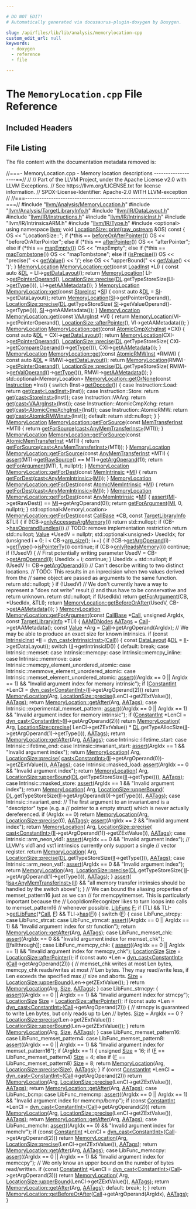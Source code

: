 ```yaml
---

# DO NOT EDIT!
# Automatically generated via docusaurus-plugin-doxygen by Doxygen.

slug: /api/files/lib/lib/analysis/memorylocation-cpp
custom_edit_url: null
keywords:
  - doxygen
  - reference
  - file

---
```





# The `MemoryLocation.cpp` File Reference

<DoxygenPage pluginConfig={pluginConfig}>



## Included Headers

<IncludesList>
<IncludesListItem
  filePath="llvm/Analysis/MemoryLocation.h"
  permalink="/docs/api/files/include/include/llvm/include/llvm/analysis/memorylocation-h"
  isLocal="true" />
<IncludesListItem
  filePath="llvm/Analysis/TargetLibraryInfo.h"
  permalink="/docs/api/files/include/include/llvm/include/llvm/analysis/targetlibraryinfo-h"
  isLocal="true" />
<IncludesListItem
  filePath="llvm/IR/DataLayout.h"
  permalink="/docs/api/files/include/include/llvm/include/llvm/ir/datalayout-h"
  isLocal="true" />
<IncludesListItem
  filePath="llvm/IR/Instructions.h"
  permalink="/docs/api/files/include/include/llvm/include/llvm/ir/instructions-h"
  isLocal="true" />
<IncludesListItem
  filePath="llvm/IR/IntrinsicInst.h"
  permalink="/docs/api/files/include/include/llvm/include/llvm/ir/intrinsicinst-h"
  isLocal="true" />
<IncludesListItem
  filePath="llvm/IR/IntrinsicsARM.h"
  permalink=""
  isLocal="true" />
<IncludesListItem
  filePath="llvm/IR/Type.h"
  permalink="/docs/api/files/include/include/llvm/include/llvm/ir/type-h"
  isLocal="true" />
<IncludesListItem
  filePath="optional"
  permalink=""
  isLocal="false" />
</IncludesList>


## File Listing

The file content with the documentation metadata removed is:

<ProgramListing>

<Link id="l00001" /><CodeLine lineNumber="1"><span class="doxyHighlightComment">//===- MemoryLocation.cpp - Memory location descriptions -------------------==//</span></CodeLine>
<Link id="l00002" /><CodeLine lineNumber="2"><span class="doxyHighlightComment">//</span></CodeLine>
<Link id="l00003" /><CodeLine lineNumber="3"><span class="doxyHighlightComment">// Part of the LLVM Project, under the Apache License v2.0 with LLVM Exceptions.</span></CodeLine>
<Link id="l00004" /><CodeLine lineNumber="4"><span class="doxyHighlightComment">// See https://llvm.org/LICENSE.txt for license information.</span></CodeLine>
<Link id="l00005" /><CodeLine lineNumber="5"><span class="doxyHighlightComment">// SPDX-License-Identifier: Apache-2.0 WITH LLVM-exception</span></CodeLine>
<Link id="l00006" /><CodeLine lineNumber="6"><span class="doxyHighlightComment">//</span></CodeLine>
<Link id="l00007" /><CodeLine lineNumber="7"><span class="doxyHighlightComment">//===----------------------------------------------------------------------===//</span></CodeLine>
<Link id="l00008" /><CodeLine lineNumber="8"></CodeLine>
<Link id="l00009" /><CodeLine lineNumber="9"><span class="doxyHighlightPreprocessor">#include &quot;<a href="/docs/api/files/include/include/llvm/include/llvm/analysis/memorylocation-h">llvm/Analysis/MemoryLocation.h</a>&quot;</span></CodeLine>
<Link id="l00010" /><CodeLine lineNumber="10"><span class="doxyHighlightPreprocessor">#include &quot;<a href="/docs/api/files/include/include/llvm/include/llvm/analysis/targetlibraryinfo-h">llvm/Analysis/TargetLibraryInfo.h</a>&quot;</span></CodeLine>
<Link id="l00011" /><CodeLine lineNumber="11"><span class="doxyHighlightPreprocessor">#include &quot;<a href="/docs/api/files/include/include/llvm/include/llvm/ir/datalayout-h">llvm/IR/DataLayout.h</a>&quot;</span></CodeLine>
<Link id="l00012" /><CodeLine lineNumber="12"><span class="doxyHighlightPreprocessor">#include &quot;<a href="/docs/api/files/include/include/llvm/include/llvm/ir/instructions-h">llvm/IR/Instructions.h</a>&quot;</span></CodeLine>
<Link id="l00013" /><CodeLine lineNumber="13"><span class="doxyHighlightPreprocessor">#include &quot;<a href="/docs/api/files/include/include/llvm/include/llvm/ir/intrinsicinst-h">llvm/IR/IntrinsicInst.h</a>&quot;</span></CodeLine>
<Link id="l00014" /><CodeLine lineNumber="14"><span class="doxyHighlightPreprocessor">#include &quot;llvm/IR/IntrinsicsARM.h&quot;</span></CodeLine>
<Link id="l00015" /><CodeLine lineNumber="15"><span class="doxyHighlightPreprocessor">#include &quot;<a href="/docs/api/files/include/include/llvm/include/llvm/ir/type-h">llvm/IR/Type.h</a>&quot;</span></CodeLine>
<Link id="l00016" /><CodeLine lineNumber="16"><span class="doxyHighlightPreprocessor">#include &lt;optional&gt;</span></CodeLine>
<Link id="l00017" /><CodeLine lineNumber="17"><span class="doxyHighlightKeyword">using namespace </span><span class="doxyHighlight"><a href="/docs/api/namespaces/llvm">llvm</a>;</span></CodeLine>
<Link id="l00018" /><CodeLine lineNumber="18"></CodeLine>
<Link id="l00019" /><CodeLine lineNumber="19" lineLink="/docs/api/classes/llvm/locationsize/#a9b1d91a833a8210d4caf546e162ac627"><span class="doxyHighlightKeywordType">void</span><span class="doxyHighlight"> <a href="/docs/api/classes/llvm/locationsize/#a9b1d91a833a8210d4caf546e162ac627">LocationSize::print</a>(<a href="/docs/api/classes/llvm/raw-ostream">raw&#95;ostream</a> &amp;OS)</span><span class="doxyHighlightKeyword"> const </span><span class="doxyHighlight">&#123;</span></CodeLine>
<Link id="l00020" /><CodeLine lineNumber="20"><span class="doxyHighlight">  OS &lt;&lt; </span><span class="doxyHighlightStringLiteral">&quot;LocationSize::&quot;</span><span class="doxyHighlight">;</span></CodeLine>
<Link id="l00021" /><CodeLine lineNumber="21"><span class="doxyHighlight">  </span><span class="doxyHighlightKeywordFlow">if</span><span class="doxyHighlight"> (&#42;</span><span class="doxyHighlightKeyword">this</span><span class="doxyHighlight"> == <a href="/docs/api/classes/llvm/locationsize/#a837cf7f4d88580c0adb92afc6a3b08b0">beforeOrAfterPointer</a>())</span></CodeLine>
<Link id="l00022" /><CodeLine lineNumber="22"><span class="doxyHighlight">    OS &lt;&lt; </span><span class="doxyHighlightStringLiteral">&quot;beforeOrAfterPointer&quot;</span><span class="doxyHighlight">;</span></CodeLine>
<Link id="l00023" /><CodeLine lineNumber="23"><span class="doxyHighlight">  </span><span class="doxyHighlightKeywordFlow">else</span><span class="doxyHighlight"> </span><span class="doxyHighlightKeywordFlow">if</span><span class="doxyHighlight"> (&#42;</span><span class="doxyHighlightKeyword">this</span><span class="doxyHighlight"> == <a href="/docs/api/classes/llvm/locationsize/#ac01c1aa625e97bf21d27474544c463e5">afterPointer</a>())</span></CodeLine>
<Link id="l00024" /><CodeLine lineNumber="24"><span class="doxyHighlight">    OS &lt;&lt; </span><span class="doxyHighlightStringLiteral">&quot;afterPointer&quot;</span><span class="doxyHighlight">;</span></CodeLine>
<Link id="l00025" /><CodeLine lineNumber="25"><span class="doxyHighlight">  </span><span class="doxyHighlightKeywordFlow">else</span><span class="doxyHighlight"> </span><span class="doxyHighlightKeywordFlow">if</span><span class="doxyHighlight"> (&#42;</span><span class="doxyHighlightKeyword">this</span><span class="doxyHighlight"> == <a href="/docs/api/classes/llvm/locationsize/#a4758816718d91b0bb3a208a49039adf4">mapEmpty</a>())</span></CodeLine>
<Link id="l00026" /><CodeLine lineNumber="26"><span class="doxyHighlight">    OS &lt;&lt; </span><span class="doxyHighlightStringLiteral">&quot;mapEmpty&quot;</span><span class="doxyHighlight">;</span></CodeLine>
<Link id="l00027" /><CodeLine lineNumber="27"><span class="doxyHighlight">  </span><span class="doxyHighlightKeywordFlow">else</span><span class="doxyHighlight"> </span><span class="doxyHighlightKeywordFlow">if</span><span class="doxyHighlight"> (&#42;</span><span class="doxyHighlightKeyword">this</span><span class="doxyHighlight"> == <a href="/docs/api/classes/llvm/locationsize/#ae61749c787fd24d5402cb9fc9c6abe18">mapTombstone</a>())</span></CodeLine>
<Link id="l00028" /><CodeLine lineNumber="28"><span class="doxyHighlight">    OS &lt;&lt; </span><span class="doxyHighlightStringLiteral">&quot;mapTombstone&quot;</span><span class="doxyHighlight">;</span></CodeLine>
<Link id="l00029" /><CodeLine lineNumber="29"><span class="doxyHighlight">  </span><span class="doxyHighlightKeywordFlow">else</span><span class="doxyHighlight"> </span><span class="doxyHighlightKeywordFlow">if</span><span class="doxyHighlight"> (<a href="/docs/api/classes/llvm/locationsize/#aa9addaa6f7dd437922a57401cb192031">isPrecise</a>())</span></CodeLine>
<Link id="l00030" /><CodeLine lineNumber="30"><span class="doxyHighlight">    OS &lt;&lt; </span><span class="doxyHighlightStringLiteral">&quot;precise(&quot;</span><span class="doxyHighlight"> &lt;&lt; <a href="/docs/api/classes/llvm/locationsize/#a935a116f6c8690449f4eddd56a99504b">getValue</a>() &lt;&lt; </span><span class="doxyHighlightCharLiteral">&#39;)&#39;</span><span class="doxyHighlight">;</span></CodeLine>
<Link id="l00031" /><CodeLine lineNumber="31"><span class="doxyHighlight">  </span><span class="doxyHighlightKeywordFlow">else</span></CodeLine>
<Link id="l00032" /><CodeLine lineNumber="32"><span class="doxyHighlight">    OS &lt;&lt; </span><span class="doxyHighlightStringLiteral">&quot;upperBound(&quot;</span><span class="doxyHighlight"> &lt;&lt; <a href="/docs/api/classes/llvm/locationsize/#a935a116f6c8690449f4eddd56a99504b">getValue</a>() &lt;&lt; </span><span class="doxyHighlightCharLiteral">&#39;)&#39;</span><span class="doxyHighlight">;</span></CodeLine>
<Link id="l00033" /><CodeLine lineNumber="33"><span class="doxyHighlight">&#125;</span></CodeLine>
<Link id="l00034" /><CodeLine lineNumber="34"></CodeLine>
<Link id="l00035" /><CodeLine lineNumber="35" lineLink="/docs/api/classes/llvm/memorylocation/#a18e5a3f1d71ba10a624f2a8e5121cf1f"><span class="doxyHighlight"><a href="/docs/api/classes/llvm/memorylocation/#aa17d3cf450fd3c75aaf0233578d73341">MemoryLocation</a> <a href="/docs/api/classes/llvm/memorylocation/#a18e5a3f1d71ba10a624f2a8e5121cf1f">MemoryLocation::get</a>(</span><span class="doxyHighlightKeyword">const</span><span class="doxyHighlight"> <a href="/docs/api/classes/llvm/loadinst">LoadInst</a> &#42;LI) &#123;</span></CodeLine>
<Link id="l00036" /><CodeLine lineNumber="36"><span class="doxyHighlight">  </span><span class="doxyHighlightKeyword">const</span><span class="doxyHighlight"> </span><span class="doxyHighlightKeyword">auto</span><span class="doxyHighlight"> &amp;<a href="/docs/api/files/lib/lib/target/lib/target/arm/armslshardening-cpp/#ad467c4ab9119043f9b7750ab986be61a">DL</a> = LI-&gt;<a href="/docs/api/classes/llvm/instruction/#af65afd02332c4f21c2fab7d217d6600f">getDataLayout</a>();</span></CodeLine>
<Link id="l00037" /><CodeLine lineNumber="37"></CodeLine>
<Link id="l00038" /><CodeLine lineNumber="38"><span class="doxyHighlight">  </span><span class="doxyHighlightKeywordFlow">return</span><span class="doxyHighlight"> <a href="/docs/api/classes/llvm/memorylocation/#aa17d3cf450fd3c75aaf0233578d73341">MemoryLocation</a>(</span></CodeLine>
<Link id="l00039" /><CodeLine lineNumber="39"><span class="doxyHighlight">      LI-&gt;<a href="/docs/api/classes/llvm/loadinst/#a2d1ff28d6923802e165905b8d1766e76">getPointerOperand</a>(),</span></CodeLine>
<Link id="l00040" /><CodeLine lineNumber="40"><span class="doxyHighlight">      <a href="/docs/api/classes/llvm/locationsize/#a131715ceeb92fb803a329d6b76d14e0d">LocationSize::precise</a>(<a href="/docs/api/files/lib/lib/target/lib/target/arm/armslshardening-cpp/#ad467c4ab9119043f9b7750ab986be61a">DL</a>.getTypeStoreSize(LI-&gt;<a href="/docs/api/classes/llvm/value/#a0344a49526443edf90cc0aef3abd3337">getType</a>())),</span></CodeLine>
<Link id="l00041" /><CodeLine lineNumber="41"><span class="doxyHighlight">      LI-&gt;<a href="/docs/api/classes/llvm/instruction/#aade703948f2fdabdc65868bdf42d3141">getAAMetadata</a>());</span></CodeLine>
<Link id="l00042" /><CodeLine lineNumber="42"><span class="doxyHighlight">&#125;</span></CodeLine>
<Link id="l00043" /><CodeLine lineNumber="43"></CodeLine>
<Link id="l00044" /><CodeLine lineNumber="44" lineLink="/docs/api/classes/llvm/memorylocation/#a4037bfe373761aedbe48f3010dbadfed"><span class="doxyHighlight"><a href="/docs/api/classes/llvm/memorylocation/#aa17d3cf450fd3c75aaf0233578d73341">MemoryLocation</a> <a href="/docs/api/classes/llvm/memorylocation/#a18e5a3f1d71ba10a624f2a8e5121cf1f">MemoryLocation::get</a>(</span><span class="doxyHighlightKeyword">const</span><span class="doxyHighlight"> <a href="/docs/api/classes/llvm/storeinst">StoreInst</a> &#42;<a href="/docs/api/namespaces/llvm/si">SI</a>) &#123;</span></CodeLine>
<Link id="l00045" /><CodeLine lineNumber="45"><span class="doxyHighlight">  </span><span class="doxyHighlightKeyword">const</span><span class="doxyHighlight"> </span><span class="doxyHighlightKeyword">auto</span><span class="doxyHighlight"> &amp;<a href="/docs/api/files/lib/lib/target/lib/target/arm/armslshardening-cpp/#ad467c4ab9119043f9b7750ab986be61a">DL</a> = <a href="/docs/api/namespaces/llvm/si">SI</a>-&gt;getDataLayout();</span></CodeLine>
<Link id="l00046" /><CodeLine lineNumber="46"></CodeLine>
<Link id="l00047" /><CodeLine lineNumber="47"><span class="doxyHighlight">  </span><span class="doxyHighlightKeywordFlow">return</span><span class="doxyHighlight"> <a href="/docs/api/classes/llvm/memorylocation/#aa17d3cf450fd3c75aaf0233578d73341">MemoryLocation</a>(<a href="/docs/api/namespaces/llvm/si">SI</a>-&gt;getPointerOperand(),</span></CodeLine>
<Link id="l00048" /><CodeLine lineNumber="48"><span class="doxyHighlight">                        <a href="/docs/api/classes/llvm/locationsize/#a131715ceeb92fb803a329d6b76d14e0d">LocationSize::precise</a>(<a href="/docs/api/files/lib/lib/target/lib/target/arm/armslshardening-cpp/#ad467c4ab9119043f9b7750ab986be61a">DL</a>.getTypeStoreSize(</span></CodeLine>
<Link id="l00049" /><CodeLine lineNumber="49"><span class="doxyHighlight">                            <a href="/docs/api/namespaces/llvm/si">SI</a>-&gt;getValueOperand()-&gt;getType())),</span></CodeLine>
<Link id="l00050" /><CodeLine lineNumber="50"><span class="doxyHighlight">                        <a href="/docs/api/namespaces/llvm/si">SI</a>-&gt;getAAMetadata());</span></CodeLine>
<Link id="l00051" /><CodeLine lineNumber="51"><span class="doxyHighlight">&#125;</span></CodeLine>
<Link id="l00052" /><CodeLine lineNumber="52"></CodeLine>
<Link id="l00053" /><CodeLine lineNumber="53" lineLink="/docs/api/classes/llvm/memorylocation/#a7a7fb118760760e7530c5d6f5be6ce64"><span class="doxyHighlight"><a href="/docs/api/classes/llvm/memorylocation/#aa17d3cf450fd3c75aaf0233578d73341">MemoryLocation</a> <a href="/docs/api/classes/llvm/memorylocation/#a18e5a3f1d71ba10a624f2a8e5121cf1f">MemoryLocation::get</a>(</span><span class="doxyHighlightKeyword">const</span><span class="doxyHighlight"> <a href="/docs/api/classes/llvm/vaarginst">VAArgInst</a> &#42;VI) &#123;</span></CodeLine>
<Link id="l00054" /><CodeLine lineNumber="54"><span class="doxyHighlight">  </span><span class="doxyHighlightKeywordFlow">return</span><span class="doxyHighlight"> <a href="/docs/api/classes/llvm/memorylocation/#aa17d3cf450fd3c75aaf0233578d73341">MemoryLocation</a>(VI-&gt;getPointerOperand(),</span></CodeLine>
<Link id="l00055" /><CodeLine lineNumber="55"><span class="doxyHighlight">                        <a href="/docs/api/classes/llvm/locationsize/#ac01c1aa625e97bf21d27474544c463e5">LocationSize::afterPointer</a>(), VI-&gt;getAAMetadata());</span></CodeLine>
<Link id="l00056" /><CodeLine lineNumber="56"><span class="doxyHighlight">&#125;</span></CodeLine>
<Link id="l00057" /><CodeLine lineNumber="57"></CodeLine>
<Link id="l00058" /><CodeLine lineNumber="58" lineLink="/docs/api/classes/llvm/memorylocation/#a6c1bd5fd8ec3eeb7320cd9d457b0f164"><span class="doxyHighlight"><a href="/docs/api/classes/llvm/memorylocation/#aa17d3cf450fd3c75aaf0233578d73341">MemoryLocation</a> <a href="/docs/api/classes/llvm/memorylocation/#a18e5a3f1d71ba10a624f2a8e5121cf1f">MemoryLocation::get</a>(</span><span class="doxyHighlightKeyword">const</span><span class="doxyHighlight"> <a href="/docs/api/classes/llvm/atomiccmpxchginst">AtomicCmpXchgInst</a> &#42;CXI) &#123;</span></CodeLine>
<Link id="l00059" /><CodeLine lineNumber="59"><span class="doxyHighlight">  </span><span class="doxyHighlightKeyword">const</span><span class="doxyHighlight"> </span><span class="doxyHighlightKeyword">auto</span><span class="doxyHighlight"> &amp;<a href="/docs/api/files/lib/lib/target/lib/target/arm/armslshardening-cpp/#ad467c4ab9119043f9b7750ab986be61a">DL</a> = CXI-&gt;<a href="/docs/api/classes/llvm/instruction/#af65afd02332c4f21c2fab7d217d6600f">getDataLayout</a>();</span></CodeLine>
<Link id="l00060" /><CodeLine lineNumber="60"></CodeLine>
<Link id="l00061" /><CodeLine lineNumber="61"><span class="doxyHighlight">  </span><span class="doxyHighlightKeywordFlow">return</span><span class="doxyHighlight"> <a href="/docs/api/classes/llvm/memorylocation/#aa17d3cf450fd3c75aaf0233578d73341">MemoryLocation</a>(CXI-&gt;<a href="/docs/api/classes/llvm/atomiccmpxchginst/#a6c4b659279dd2c617f262bfd36a5eee3">getPointerOperand</a>(),</span></CodeLine>
<Link id="l00062" /><CodeLine lineNumber="62"><span class="doxyHighlight">                        <a href="/docs/api/classes/llvm/locationsize/#a131715ceeb92fb803a329d6b76d14e0d">LocationSize::precise</a>(<a href="/docs/api/files/lib/lib/target/lib/target/arm/armslshardening-cpp/#ad467c4ab9119043f9b7750ab986be61a">DL</a>.getTypeStoreSize(</span></CodeLine>
<Link id="l00063" /><CodeLine lineNumber="63"><span class="doxyHighlight">                            CXI-&gt;<a href="/docs/api/classes/llvm/atomiccmpxchginst/#a39126826c171851bae4062b25b48e74e">getCompareOperand</a>()-&gt;<a href="/docs/api/classes/llvm/value/#a0344a49526443edf90cc0aef3abd3337">getType</a>())),</span></CodeLine>
<Link id="l00064" /><CodeLine lineNumber="64"><span class="doxyHighlight">                        CXI-&gt;<a href="/docs/api/classes/llvm/instruction/#aade703948f2fdabdc65868bdf42d3141">getAAMetadata</a>());</span></CodeLine>
<Link id="l00065" /><CodeLine lineNumber="65"><span class="doxyHighlight">&#125;</span></CodeLine>
<Link id="l00066" /><CodeLine lineNumber="66"></CodeLine>
<Link id="l00067" /><CodeLine lineNumber="67" lineLink="/docs/api/classes/llvm/memorylocation/#a46d61c561714322cb42bd3db9f1609fa"><span class="doxyHighlight"><a href="/docs/api/classes/llvm/memorylocation/#aa17d3cf450fd3c75aaf0233578d73341">MemoryLocation</a> <a href="/docs/api/classes/llvm/memorylocation/#a18e5a3f1d71ba10a624f2a8e5121cf1f">MemoryLocation::get</a>(</span><span class="doxyHighlightKeyword">const</span><span class="doxyHighlight"> <a href="/docs/api/classes/llvm/atomicrmwinst">AtomicRMWInst</a> &#42;RMWI) &#123;</span></CodeLine>
<Link id="l00068" /><CodeLine lineNumber="68"><span class="doxyHighlight">  </span><span class="doxyHighlightKeyword">const</span><span class="doxyHighlight"> </span><span class="doxyHighlightKeyword">auto</span><span class="doxyHighlight"> &amp;<a href="/docs/api/files/lib/lib/target/lib/target/arm/armslshardening-cpp/#ad467c4ab9119043f9b7750ab986be61a">DL</a> = RMWI-&gt;<a href="/docs/api/classes/llvm/instruction/#af65afd02332c4f21c2fab7d217d6600f">getDataLayout</a>();</span></CodeLine>
<Link id="l00069" /><CodeLine lineNumber="69"></CodeLine>
<Link id="l00070" /><CodeLine lineNumber="70"><span class="doxyHighlight">  </span><span class="doxyHighlightKeywordFlow">return</span><span class="doxyHighlight"> <a href="/docs/api/classes/llvm/memorylocation/#aa17d3cf450fd3c75aaf0233578d73341">MemoryLocation</a>(RMWI-&gt;<a href="/docs/api/classes/llvm/atomicrmwinst/#a506260aecca4d92e8633628f8d4b83ae">getPointerOperand</a>(),</span></CodeLine>
<Link id="l00071" /><CodeLine lineNumber="71"><span class="doxyHighlight">                        <a href="/docs/api/classes/llvm/locationsize/#a131715ceeb92fb803a329d6b76d14e0d">LocationSize::precise</a>(<a href="/docs/api/files/lib/lib/target/lib/target/arm/armslshardening-cpp/#ad467c4ab9119043f9b7750ab986be61a">DL</a>.getTypeStoreSize(</span></CodeLine>
<Link id="l00072" /><CodeLine lineNumber="72"><span class="doxyHighlight">                            RMWI-&gt;<a href="/docs/api/classes/llvm/atomicrmwinst/#ae55438e0a802a1a20d6dcabf71b552ad">getValOperand</a>()-&gt;<a href="/docs/api/classes/llvm/value/#a0344a49526443edf90cc0aef3abd3337">getType</a>())),</span></CodeLine>
<Link id="l00073" /><CodeLine lineNumber="73"><span class="doxyHighlight">                        RMWI-&gt;<a href="/docs/api/classes/llvm/instruction/#aade703948f2fdabdc65868bdf42d3141">getAAMetadata</a>());</span></CodeLine>
<Link id="l00074" /><CodeLine lineNumber="74"><span class="doxyHighlight">&#125;</span></CodeLine>
<Link id="l00075" /><CodeLine lineNumber="75"></CodeLine>
<Link id="l00076" /><CodeLine lineNumber="76"><span class="doxyHighlight">std::optional&lt;MemoryLocation&gt;</span></CodeLine>
<Link id="l00077" /><CodeLine lineNumber="77" lineLink="/docs/api/classes/llvm/memorylocation/#af61b31a99c1e58b1760492d2a7a1ba9c"><span class="doxyHighlight"><a href="/docs/api/classes/llvm/memorylocation/#af61b31a99c1e58b1760492d2a7a1ba9c">MemoryLocation::getOrNone</a>(</span><span class="doxyHighlightKeyword">const</span><span class="doxyHighlight"> <a href="/docs/api/classes/llvm/instruction">Instruction</a> &#42;Inst) &#123;</span></CodeLine>
<Link id="l00078" /><CodeLine lineNumber="78"><span class="doxyHighlight">  </span><span class="doxyHighlightKeywordFlow">switch</span><span class="doxyHighlight"> (Inst-&gt;<a href="/docs/api/classes/llvm/instruction/#ab4e05d690df389b8b1477c90387b575f">getOpcode</a>()) &#123;</span></CodeLine>
<Link id="l00079" /><CodeLine lineNumber="79"><span class="doxyHighlight">  </span><span class="doxyHighlightKeywordFlow">case</span><span class="doxyHighlight"> Instruction::Load:</span></CodeLine>
<Link id="l00080" /><CodeLine lineNumber="80"><span class="doxyHighlight">    </span><span class="doxyHighlightKeywordFlow">return</span><span class="doxyHighlight"> <a href="/docs/api/classes/llvm/memorylocation/#a18e5a3f1d71ba10a624f2a8e5121cf1f">get</a>(<a href="/docs/api/namespaces/llvm/#ac4fc845f5ed92de63cd4474f128f5fc5">cast&lt;LoadInst&gt;</a>(Inst));</span></CodeLine>
<Link id="l00081" /><CodeLine lineNumber="81"><span class="doxyHighlight">  </span><span class="doxyHighlightKeywordFlow">case</span><span class="doxyHighlight"> Instruction::Store:</span></CodeLine>
<Link id="l00082" /><CodeLine lineNumber="82"><span class="doxyHighlight">    </span><span class="doxyHighlightKeywordFlow">return</span><span class="doxyHighlight"> <a href="/docs/api/classes/llvm/memorylocation/#a18e5a3f1d71ba10a624f2a8e5121cf1f">get</a>(<a href="/docs/api/namespaces/llvm/#ac4fc845f5ed92de63cd4474f128f5fc5">cast&lt;StoreInst&gt;</a>(Inst));</span></CodeLine>
<Link id="l00083" /><CodeLine lineNumber="83"><span class="doxyHighlight">  </span><span class="doxyHighlightKeywordFlow">case</span><span class="doxyHighlight"> Instruction::VAArg:</span></CodeLine>
<Link id="l00084" /><CodeLine lineNumber="84"><span class="doxyHighlight">    </span><span class="doxyHighlightKeywordFlow">return</span><span class="doxyHighlight"> <a href="/docs/api/classes/llvm/memorylocation/#a18e5a3f1d71ba10a624f2a8e5121cf1f">get</a>(<a href="/docs/api/namespaces/llvm/#ac4fc845f5ed92de63cd4474f128f5fc5">cast&lt;VAArgInst&gt;</a>(Inst));</span></CodeLine>
<Link id="l00085" /><CodeLine lineNumber="85"><span class="doxyHighlight">  </span><span class="doxyHighlightKeywordFlow">case</span><span class="doxyHighlight"> Instruction::AtomicCmpXchg:</span></CodeLine>
<Link id="l00086" /><CodeLine lineNumber="86"><span class="doxyHighlight">    </span><span class="doxyHighlightKeywordFlow">return</span><span class="doxyHighlight"> <a href="/docs/api/classes/llvm/memorylocation/#a18e5a3f1d71ba10a624f2a8e5121cf1f">get</a>(<a href="/docs/api/namespaces/llvm/#ac4fc845f5ed92de63cd4474f128f5fc5">cast&lt;AtomicCmpXchgInst&gt;</a>(Inst));</span></CodeLine>
<Link id="l00087" /><CodeLine lineNumber="87"><span class="doxyHighlight">  </span><span class="doxyHighlightKeywordFlow">case</span><span class="doxyHighlight"> Instruction::AtomicRMW:</span></CodeLine>
<Link id="l00088" /><CodeLine lineNumber="88"><span class="doxyHighlight">    </span><span class="doxyHighlightKeywordFlow">return</span><span class="doxyHighlight"> <a href="/docs/api/classes/llvm/memorylocation/#a18e5a3f1d71ba10a624f2a8e5121cf1f">get</a>(<a href="/docs/api/namespaces/llvm/#ac4fc845f5ed92de63cd4474f128f5fc5">cast&lt;AtomicRMWInst&gt;</a>(Inst));</span></CodeLine>
<Link id="l00089" /><CodeLine lineNumber="89"><span class="doxyHighlight">  </span><span class="doxyHighlightKeywordFlow">default</span><span class="doxyHighlight">:</span></CodeLine>
<Link id="l00090" /><CodeLine lineNumber="90"><span class="doxyHighlight">    </span><span class="doxyHighlightKeywordFlow">return</span><span class="doxyHighlight"> std::nullopt;</span></CodeLine>
<Link id="l00091" /><CodeLine lineNumber="91"><span class="doxyHighlight">  &#125;</span></CodeLine>
<Link id="l00092" /><CodeLine lineNumber="92"><span class="doxyHighlight">&#125;</span></CodeLine>
<Link id="l00093" /><CodeLine lineNumber="93"></CodeLine>
<Link id="l00094" /><CodeLine lineNumber="94" lineLink="/docs/api/classes/llvm/memorylocation/#a207e239d68b66b0d5ccad5997a5ef027"><span class="doxyHighlight"><a href="/docs/api/classes/llvm/memorylocation/#aa17d3cf450fd3c75aaf0233578d73341">MemoryLocation</a> <a href="/docs/api/classes/llvm/memorylocation/#a207e239d68b66b0d5ccad5997a5ef027">MemoryLocation::getForSource</a>(</span><span class="doxyHighlightKeyword">const</span><span class="doxyHighlight"> <a href="/docs/api/classes/llvm/memtransferinst">MemTransferInst</a> &#42;MTI) &#123;</span></CodeLine>
<Link id="l00095" /><CodeLine lineNumber="95"><span class="doxyHighlight">  </span><span class="doxyHighlightKeywordFlow">return</span><span class="doxyHighlight"> <a href="/docs/api/classes/llvm/memorylocation/#a207e239d68b66b0d5ccad5997a5ef027">getForSource</a>(<a href="/docs/api/namespaces/llvm/#ac4fc845f5ed92de63cd4474f128f5fc5">cast&lt;AnyMemTransferInst&gt;</a>(MTI));</span></CodeLine>
<Link id="l00096" /><CodeLine lineNumber="96"><span class="doxyHighlight">&#125;</span></CodeLine>
<Link id="l00097" /><CodeLine lineNumber="97"></CodeLine>
<Link id="l00098" /><CodeLine lineNumber="98" lineLink="/docs/api/classes/llvm/memorylocation/#affa4eee9971fefed07074382af167a70"><span class="doxyHighlight"><a href="/docs/api/classes/llvm/memorylocation/#aa17d3cf450fd3c75aaf0233578d73341">MemoryLocation</a> <a href="/docs/api/classes/llvm/memorylocation/#a207e239d68b66b0d5ccad5997a5ef027">MemoryLocation::getForSource</a>(</span><span class="doxyHighlightKeyword">const</span><span class="doxyHighlight"> <a href="/docs/api/classes/llvm/atomicmemtransferinst">AtomicMemTransferInst</a> &#42;MTI) &#123;</span></CodeLine>
<Link id="l00099" /><CodeLine lineNumber="99"><span class="doxyHighlight">  </span><span class="doxyHighlightKeywordFlow">return</span><span class="doxyHighlight"> <a href="/docs/api/classes/llvm/memorylocation/#a207e239d68b66b0d5ccad5997a5ef027">getForSource</a>(<a href="/docs/api/namespaces/llvm/#ac4fc845f5ed92de63cd4474f128f5fc5">cast&lt;AnyMemTransferInst&gt;</a>(MTI));</span></CodeLine>
<Link id="l00100" /><CodeLine lineNumber="100"><span class="doxyHighlight">&#125;</span></CodeLine>
<Link id="l00101" /><CodeLine lineNumber="101"></CodeLine>
<Link id="l00102" /><CodeLine lineNumber="102" lineLink="/docs/api/classes/llvm/memorylocation/#af438c8da3109f9d2b1530aed2771b88e"><span class="doxyHighlight"><a href="/docs/api/classes/llvm/memorylocation/#aa17d3cf450fd3c75aaf0233578d73341">MemoryLocation</a> <a href="/docs/api/classes/llvm/memorylocation/#a207e239d68b66b0d5ccad5997a5ef027">MemoryLocation::getForSource</a>(</span><span class="doxyHighlightKeyword">const</span><span class="doxyHighlight"> <a href="/docs/api/classes/llvm/anymemtransferinst">AnyMemTransferInst</a> &#42;MTI) &#123;</span></CodeLine>
<Link id="l00103" /><CodeLine lineNumber="103"><span class="doxyHighlight">  <a href="/docs/api/files/lib/lib/target/lib/target/amdgpu/silowercontrolflow-cpp/#a4868c5d81c5ccc98c47aeab6244346a0">assert</a>(MTI-&gt;<a href="/docs/api/classes/llvm/memtransferbase/#aa3c771310b66362b6a032071f63776bb">getRawSource</a>() == MTI-&gt;<a href="/docs/api/classes/llvm/callbase/#aabd76e6a8a23a5af1ce4d3c310d88bcd">getArgOperand</a>(1));</span></CodeLine>
<Link id="l00104" /><CodeLine lineNumber="104"><span class="doxyHighlight">  </span><span class="doxyHighlightKeywordFlow">return</span><span class="doxyHighlight"> <a href="/docs/api/classes/llvm/memorylocation/#afc51de08aefeeaabc77fefacc869dbd4">getForArgument</a>(MTI, 1, </span><span class="doxyHighlightKeyword">nullptr</span><span class="doxyHighlight">);</span></CodeLine>
<Link id="l00105" /><CodeLine lineNumber="105"><span class="doxyHighlight">&#125;</span></CodeLine>
<Link id="l00106" /><CodeLine lineNumber="106"></CodeLine>
<Link id="l00107" /><CodeLine lineNumber="107" lineLink="/docs/api/classes/llvm/memorylocation/#ac8f8983c6b76d0e30f22fff86b281f16"><span class="doxyHighlight"><a href="/docs/api/classes/llvm/memorylocation/#aa17d3cf450fd3c75aaf0233578d73341">MemoryLocation</a> <a href="/docs/api/classes/llvm/memorylocation/#ac8f8983c6b76d0e30f22fff86b281f16">MemoryLocation::getForDest</a>(</span><span class="doxyHighlightKeyword">const</span><span class="doxyHighlight"> <a href="/docs/api/classes/llvm/memintrinsic">MemIntrinsic</a> &#42;<a href="/docs/api/files/lib/lib/codegen/lib/codegen/globalisel/irtranslator-cpp/#abe44dfdea65b4f7e11e0a608ab708b76">MI</a>) &#123;</span></CodeLine>
<Link id="l00108" /><CodeLine lineNumber="108"><span class="doxyHighlight">  </span><span class="doxyHighlightKeywordFlow">return</span><span class="doxyHighlight"> <a href="/docs/api/classes/llvm/memorylocation/#ac8f8983c6b76d0e30f22fff86b281f16">getForDest</a>(<a href="/docs/api/namespaces/llvm/#ac4fc845f5ed92de63cd4474f128f5fc5">cast&lt;AnyMemIntrinsic&gt;</a>(<a href="/docs/api/files/lib/lib/codegen/lib/codegen/globalisel/irtranslator-cpp/#abe44dfdea65b4f7e11e0a608ab708b76">MI</a>));</span></CodeLine>
<Link id="l00109" /><CodeLine lineNumber="109"><span class="doxyHighlight">&#125;</span></CodeLine>
<Link id="l00110" /><CodeLine lineNumber="110"></CodeLine>
<Link id="l00111" /><CodeLine lineNumber="111" lineLink="/docs/api/classes/llvm/memorylocation/#a95f08c3f32d60b2a352d73be8a055cfe"><span class="doxyHighlight"><a href="/docs/api/classes/llvm/memorylocation/#aa17d3cf450fd3c75aaf0233578d73341">MemoryLocation</a> <a href="/docs/api/classes/llvm/memorylocation/#ac8f8983c6b76d0e30f22fff86b281f16">MemoryLocation::getForDest</a>(</span><span class="doxyHighlightKeyword">const</span><span class="doxyHighlight"> <a href="/docs/api/classes/llvm/atomicmemintrinsic">AtomicMemIntrinsic</a> &#42;<a href="/docs/api/files/lib/lib/codegen/lib/codegen/globalisel/irtranslator-cpp/#abe44dfdea65b4f7e11e0a608ab708b76">MI</a>) &#123;</span></CodeLine>
<Link id="l00112" /><CodeLine lineNumber="112"><span class="doxyHighlight">  </span><span class="doxyHighlightKeywordFlow">return</span><span class="doxyHighlight"> <a href="/docs/api/classes/llvm/memorylocation/#ac8f8983c6b76d0e30f22fff86b281f16">getForDest</a>(<a href="/docs/api/namespaces/llvm/#ac4fc845f5ed92de63cd4474f128f5fc5">cast&lt;AnyMemIntrinsic&gt;</a>(<a href="/docs/api/files/lib/lib/codegen/lib/codegen/globalisel/irtranslator-cpp/#abe44dfdea65b4f7e11e0a608ab708b76">MI</a>));</span></CodeLine>
<Link id="l00113" /><CodeLine lineNumber="113"><span class="doxyHighlight">&#125;</span></CodeLine>
<Link id="l00114" /><CodeLine lineNumber="114"></CodeLine>
<Link id="l00115" /><CodeLine lineNumber="115" lineLink="/docs/api/classes/llvm/memorylocation/#acb295e94a75b98f5c8840312a87e7a0d"><span class="doxyHighlight"><a href="/docs/api/classes/llvm/memorylocation/#aa17d3cf450fd3c75aaf0233578d73341">MemoryLocation</a> <a href="/docs/api/classes/llvm/memorylocation/#ac8f8983c6b76d0e30f22fff86b281f16">MemoryLocation::getForDest</a>(</span><span class="doxyHighlightKeyword">const</span><span class="doxyHighlight"> <a href="/docs/api/classes/llvm/anymemintrinsic">AnyMemIntrinsic</a> &#42;<a href="/docs/api/files/lib/lib/codegen/lib/codegen/globalisel/irtranslator-cpp/#abe44dfdea65b4f7e11e0a608ab708b76">MI</a>) &#123;</span></CodeLine>
<Link id="l00116" /><CodeLine lineNumber="116"><span class="doxyHighlight">  <a href="/docs/api/files/lib/lib/target/lib/target/amdgpu/silowercontrolflow-cpp/#a4868c5d81c5ccc98c47aeab6244346a0">assert</a>(<a href="/docs/api/files/lib/lib/codegen/lib/codegen/globalisel/irtranslator-cpp/#abe44dfdea65b4f7e11e0a608ab708b76">MI</a>-&gt;getRawDest() == <a href="/docs/api/files/lib/lib/codegen/lib/codegen/globalisel/irtranslator-cpp/#abe44dfdea65b4f7e11e0a608ab708b76">MI</a>-&gt;getArgOperand(0));</span></CodeLine>
<Link id="l00117" /><CodeLine lineNumber="117"><span class="doxyHighlight">  </span><span class="doxyHighlightKeywordFlow">return</span><span class="doxyHighlight"> <a href="/docs/api/classes/llvm/memorylocation/#afc51de08aefeeaabc77fefacc869dbd4">getForArgument</a>(<a href="/docs/api/files/lib/lib/codegen/lib/codegen/globalisel/irtranslator-cpp/#abe44dfdea65b4f7e11e0a608ab708b76">MI</a>, 0, </span><span class="doxyHighlightKeyword">nullptr</span><span class="doxyHighlight">);</span></CodeLine>
<Link id="l00118" /><CodeLine lineNumber="118"><span class="doxyHighlight">&#125;</span></CodeLine>
<Link id="l00119" /><CodeLine lineNumber="119"></CodeLine>
<Link id="l00120" /><CodeLine lineNumber="120"><span class="doxyHighlight">std::optional&lt;MemoryLocation&gt;</span></CodeLine>
<Link id="l00121" /><CodeLine lineNumber="121" lineLink="/docs/api/classes/llvm/memorylocation/#a4904e476c0d296b50491f629f7de59c3"><span class="doxyHighlight"><a href="/docs/api/classes/llvm/memorylocation/#ac8f8983c6b76d0e30f22fff86b281f16">MemoryLocation::getForDest</a>(</span><span class="doxyHighlightKeyword">const</span><span class="doxyHighlight"> <a href="/docs/api/classes/llvm/callbase">CallBase</a> &#42;CB, </span><span class="doxyHighlightKeyword">const</span><span class="doxyHighlight"> <a href="/docs/api/classes/llvm/targetlibraryinfo">TargetLibraryInfo</a> &amp;TLI) &#123;</span></CodeLine>
<Link id="l00122" /><CodeLine lineNumber="122"><span class="doxyHighlight">  </span><span class="doxyHighlightKeywordFlow">if</span><span class="doxyHighlight"> (!CB-&gt;<a href="/docs/api/classes/llvm/callbase/#adc6331fb2f51f3f964b8f9494ab6620e">onlyAccessesArgMemory</a>())</span></CodeLine>
<Link id="l00123" /><CodeLine lineNumber="123"><span class="doxyHighlight">    </span><span class="doxyHighlightKeywordFlow">return</span><span class="doxyHighlight"> std::nullopt;</span></CodeLine>
<Link id="l00124" /><CodeLine lineNumber="124"></CodeLine>
<Link id="l00125" /><CodeLine lineNumber="125"><span class="doxyHighlight">  </span><span class="doxyHighlightKeywordFlow">if</span><span class="doxyHighlight"> (CB-&gt;<a href="/docs/api/classes/llvm/callbase/#aecc0c27ae96638bc9d8fa4caffa92c31">hasOperandBundles</a>())</span></CodeLine>
<Link id="l00126" /><CodeLine lineNumber="126"><span class="doxyHighlight">    </span><span class="doxyHighlightComment">// TODO: remove implementation restriction</span></CodeLine>
<Link id="l00127" /><CodeLine lineNumber="127"><span class="doxyHighlight">    </span><span class="doxyHighlightKeywordFlow">return</span><span class="doxyHighlight"> std::nullopt;</span></CodeLine>
<Link id="l00128" /><CodeLine lineNumber="128"></CodeLine>
<Link id="l00129" /><CodeLine lineNumber="129"><span class="doxyHighlight">  <a href="/docs/api/classes/llvm/value">Value</a> &#42;UsedV = </span><span class="doxyHighlightKeyword">nullptr</span><span class="doxyHighlight">;</span></CodeLine>
<Link id="l00130" /><CodeLine lineNumber="130"><span class="doxyHighlight">  std::optional&lt;unsigned&gt; UsedIdx;</span></CodeLine>
<Link id="l00131" /><CodeLine lineNumber="131"><span class="doxyHighlight">  </span><span class="doxyHighlightKeywordFlow">for</span><span class="doxyHighlight"> (</span><span class="doxyHighlightKeywordType">unsigned</span><span class="doxyHighlight"> i = 0; i &lt; CB-&gt;<a href="/docs/api/classes/llvm/callbase/#adde2ea00dd2613ee41bfe91908e4e68e">arg&#95;size</a>(); i++) &#123;</span></CodeLine>
<Link id="l00132" /><CodeLine lineNumber="132"><span class="doxyHighlight">    </span><span class="doxyHighlightKeywordFlow">if</span><span class="doxyHighlight"> (!CB-&gt;<a href="/docs/api/classes/llvm/callbase/#aabd76e6a8a23a5af1ce4d3c310d88bcd">getArgOperand</a>(i)-&gt;<a href="/docs/api/classes/llvm/value/#a0344a49526443edf90cc0aef3abd3337">getType</a>()-&gt;<a href="/docs/api/classes/llvm/type/#a3b996fbf8458aafffc86cb98a68d0a47">isPointerTy</a>())</span></CodeLine>
<Link id="l00133" /><CodeLine lineNumber="133"><span class="doxyHighlight">      </span><span class="doxyHighlightKeywordFlow">continue</span><span class="doxyHighlight">;</span></CodeLine>
<Link id="l00134" /><CodeLine lineNumber="134"><span class="doxyHighlight">    </span><span class="doxyHighlightKeywordFlow">if</span><span class="doxyHighlight"> (CB-&gt;<a href="/docs/api/classes/llvm/callbase/#a857a8c38e4856efec047cc914c25b692">onlyReadsMemory</a>(i))</span></CodeLine>
<Link id="l00135" /><CodeLine lineNumber="135"><span class="doxyHighlight">      </span><span class="doxyHighlightKeywordFlow">continue</span><span class="doxyHighlight">;</span></CodeLine>
<Link id="l00136" /><CodeLine lineNumber="136"><span class="doxyHighlight">    </span><span class="doxyHighlightKeywordFlow">if</span><span class="doxyHighlight"> (!UsedV) &#123;</span></CodeLine>
<Link id="l00137" /><CodeLine lineNumber="137"><span class="doxyHighlight">      </span><span class="doxyHighlightComment">// First potentially writing parameter</span></CodeLine>
<Link id="l00138" /><CodeLine lineNumber="138"><span class="doxyHighlight">      UsedV = CB-&gt;<a href="/docs/api/classes/llvm/callbase/#aabd76e6a8a23a5af1ce4d3c310d88bcd">getArgOperand</a>(i);</span></CodeLine>
<Link id="l00139" /><CodeLine lineNumber="139"><span class="doxyHighlight">      UsedIdx = i;</span></CodeLine>
<Link id="l00140" /><CodeLine lineNumber="140"><span class="doxyHighlight">      </span><span class="doxyHighlightKeywordFlow">continue</span><span class="doxyHighlight">;</span></CodeLine>
<Link id="l00141" /><CodeLine lineNumber="141"><span class="doxyHighlight">    &#125;</span></CodeLine>
<Link id="l00142" /><CodeLine lineNumber="142"><span class="doxyHighlight">    UsedIdx = std::nullopt;</span></CodeLine>
<Link id="l00143" /><CodeLine lineNumber="143"><span class="doxyHighlight">    </span><span class="doxyHighlightKeywordFlow">if</span><span class="doxyHighlight"> (UsedV != CB-&gt;<a href="/docs/api/classes/llvm/callbase/#aabd76e6a8a23a5af1ce4d3c310d88bcd">getArgOperand</a>(i))</span></CodeLine>
<Link id="l00144" /><CodeLine lineNumber="144"><span class="doxyHighlight">      </span><span class="doxyHighlightComment">// Can&#39;t describe writing to two distinct locations.</span></CodeLine>
<Link id="l00145" /><CodeLine lineNumber="145"><span class="doxyHighlight">      </span><span class="doxyHighlightComment">// TODO: This results in an inprecision when two values derived from the</span></CodeLine>
<Link id="l00146" /><CodeLine lineNumber="146"><span class="doxyHighlight">      </span><span class="doxyHighlightComment">// same object are passed as arguments to the same function.</span></CodeLine>
<Link id="l00147" /><CodeLine lineNumber="147"><span class="doxyHighlight">      </span><span class="doxyHighlightKeywordFlow">return</span><span class="doxyHighlight"> std::nullopt;</span></CodeLine>
<Link id="l00148" /><CodeLine lineNumber="148"><span class="doxyHighlight">  &#125;</span></CodeLine>
<Link id="l00149" /><CodeLine lineNumber="149"><span class="doxyHighlight">  </span><span class="doxyHighlightKeywordFlow">if</span><span class="doxyHighlight"> (!UsedV)</span></CodeLine>
<Link id="l00150" /><CodeLine lineNumber="150"><span class="doxyHighlight">    </span><span class="doxyHighlightComment">// We don&#39;t currently have a way to represent a &quot;does not write&quot; result</span></CodeLine>
<Link id="l00151" /><CodeLine lineNumber="151"><span class="doxyHighlight">    </span><span class="doxyHighlightComment">// and thus have to be conservative and return unknown.</span></CodeLine>
<Link id="l00152" /><CodeLine lineNumber="152"><span class="doxyHighlight">    </span><span class="doxyHighlightKeywordFlow">return</span><span class="doxyHighlight"> std::nullopt;</span></CodeLine>
<Link id="l00153" /><CodeLine lineNumber="153"></CodeLine>
<Link id="l00154" /><CodeLine lineNumber="154"><span class="doxyHighlight">  </span><span class="doxyHighlightKeywordFlow">if</span><span class="doxyHighlight"> (UsedIdx)</span></CodeLine>
<Link id="l00155" /><CodeLine lineNumber="155"><span class="doxyHighlight">    </span><span class="doxyHighlightKeywordFlow">return</span><span class="doxyHighlight"> <a href="/docs/api/classes/llvm/memorylocation/#afc51de08aefeeaabc77fefacc869dbd4">getForArgument</a>(CB, &#42;UsedIdx, &amp;TLI);</span></CodeLine>
<Link id="l00156" /><CodeLine lineNumber="156"><span class="doxyHighlight">  </span><span class="doxyHighlightKeywordFlow">return</span><span class="doxyHighlight"> <a href="/docs/api/classes/llvm/memorylocation/#a46815b7f69bb96eddd2e1e01bec6120c">MemoryLocation::getBeforeOrAfter</a>(UsedV, CB-&gt;<a href="/docs/api/classes/llvm/instruction/#aade703948f2fdabdc65868bdf42d3141">getAAMetadata</a>());</span></CodeLine>
<Link id="l00157" /><CodeLine lineNumber="157"><span class="doxyHighlight">&#125;</span></CodeLine>
<Link id="l00158" /><CodeLine lineNumber="158"></CodeLine>
<Link id="l00159" /><CodeLine lineNumber="159" lineLink="/docs/api/classes/llvm/memorylocation/#afc51de08aefeeaabc77fefacc869dbd4"><span class="doxyHighlight"><a href="/docs/api/classes/llvm/memorylocation/#aa17d3cf450fd3c75aaf0233578d73341">MemoryLocation</a> <a href="/docs/api/classes/llvm/memorylocation/#afc51de08aefeeaabc77fefacc869dbd4">MemoryLocation::getForArgument</a>(</span><span class="doxyHighlightKeyword">const</span><span class="doxyHighlight"> <a href="/docs/api/classes/llvm/callbase">CallBase</a> &#42;<a href="/docs/api/groups/arcopt/#ga9c9cf6ad55eb23d77d083a184e416c09">Call</a>,</span></CodeLine>
<Link id="l00160" /><CodeLine lineNumber="160"><span class="doxyHighlight">                                              </span><span class="doxyHighlightKeywordType">unsigned</span><span class="doxyHighlight"> ArgIdx,</span></CodeLine>
<Link id="l00161" /><CodeLine lineNumber="161"><span class="doxyHighlight">                                              </span><span class="doxyHighlightKeyword">const</span><span class="doxyHighlight"> <a href="/docs/api/classes/llvm/targetlibraryinfo">TargetLibraryInfo</a> &#42;TLI) &#123;</span></CodeLine>
<Link id="l00162" /><CodeLine lineNumber="162"><span class="doxyHighlight">  <a href="/docs/api/structs/llvm/aamdnodes">AAMDNodes</a> <a href="/docs/api/classes/llvm/memorylocation/#a926099ca5ca5db6ba2de398c2487b725">AATags</a> = <a href="/docs/api/groups/arcopt/#ga9c9cf6ad55eb23d77d083a184e416c09">Call</a>-&gt;getAAMetadata();</span></CodeLine>
<Link id="l00163" /><CodeLine lineNumber="163"><span class="doxyHighlight">  </span><span class="doxyHighlightKeyword">const</span><span class="doxyHighlight"> <a href="/docs/api/classes/llvm/value">Value</a> &#42;Arg = <a href="/docs/api/groups/arcopt/#ga9c9cf6ad55eb23d77d083a184e416c09">Call</a>-&gt;getArgOperand(ArgIdx);</span></CodeLine>
<Link id="l00164" /><CodeLine lineNumber="164"></CodeLine>
<Link id="l00165" /><CodeLine lineNumber="165"><span class="doxyHighlight">  </span><span class="doxyHighlightComment">// We may be able to produce an exact size for known intrinsics.</span></CodeLine>
<Link id="l00166" /><CodeLine lineNumber="166"><span class="doxyHighlight">  </span><span class="doxyHighlightKeywordFlow">if</span><span class="doxyHighlight"> (</span><span class="doxyHighlightKeyword">const</span><span class="doxyHighlight"> <a href="/docs/api/classes/llvm/intrinsicinst">IntrinsicInst</a> &#42;<a href="/docs/api/files/lib/lib/target/lib/target/nvptx/nvvmintrrange-cpp/#ac5804672fc0850438d63caec770647f8">II</a> = <a href="/docs/api/namespaces/llvm/#a22eeee01734061ac1b31ccd994c49eef">dyn&#95;cast&lt;IntrinsicInst&gt;</a>(<a href="/docs/api/groups/arcopt/#ga9c9cf6ad55eb23d77d083a184e416c09">Call</a>)) &#123;</span></CodeLine>
<Link id="l00167" /><CodeLine lineNumber="167"><span class="doxyHighlight">    </span><span class="doxyHighlightKeyword">const</span><span class="doxyHighlight"> <a href="/docs/api/classes/llvm/datalayout">DataLayout</a> &amp;<a href="/docs/api/files/lib/lib/target/lib/target/arm/armslshardening-cpp/#ad467c4ab9119043f9b7750ab986be61a">DL</a> = <a href="/docs/api/files/lib/lib/target/lib/target/nvptx/nvvmintrrange-cpp/#ac5804672fc0850438d63caec770647f8">II</a>-&gt;getDataLayout();</span></CodeLine>
<Link id="l00168" /><CodeLine lineNumber="168"></CodeLine>
<Link id="l00169" /><CodeLine lineNumber="169"><span class="doxyHighlight">    </span><span class="doxyHighlightKeywordFlow">switch</span><span class="doxyHighlight"> (<a href="/docs/api/files/lib/lib/target/lib/target/nvptx/nvvmintrrange-cpp/#ac5804672fc0850438d63caec770647f8">II</a>-&gt;getIntrinsicID()) &#123;</span></CodeLine>
<Link id="l00170" /><CodeLine lineNumber="170"><span class="doxyHighlight">    </span><span class="doxyHighlightKeywordFlow">default</span><span class="doxyHighlight">:</span></CodeLine>
<Link id="l00171" /><CodeLine lineNumber="171"><span class="doxyHighlight">      </span><span class="doxyHighlightKeywordFlow">break</span><span class="doxyHighlight">;</span></CodeLine>
<Link id="l00172" /><CodeLine lineNumber="172"><span class="doxyHighlight">    </span><span class="doxyHighlightKeywordFlow">case</span><span class="doxyHighlight"> Intrinsic::memset:</span></CodeLine>
<Link id="l00173" /><CodeLine lineNumber="173"><span class="doxyHighlight">    </span><span class="doxyHighlightKeywordFlow">case</span><span class="doxyHighlight"> Intrinsic::memcpy:</span></CodeLine>
<Link id="l00174" /><CodeLine lineNumber="174"><span class="doxyHighlight">    </span><span class="doxyHighlightKeywordFlow">case</span><span class="doxyHighlight"> Intrinsic::memcpy&#95;inline:</span></CodeLine>
<Link id="l00175" /><CodeLine lineNumber="175"><span class="doxyHighlight">    </span><span class="doxyHighlightKeywordFlow">case</span><span class="doxyHighlight"> Intrinsic::memmove:</span></CodeLine>
<Link id="l00176" /><CodeLine lineNumber="176"><span class="doxyHighlight">    </span><span class="doxyHighlightKeywordFlow">case</span><span class="doxyHighlight"> Intrinsic::memcpy&#95;element&#95;unordered&#95;atomic:</span></CodeLine>
<Link id="l00177" /><CodeLine lineNumber="177"><span class="doxyHighlight">    </span><span class="doxyHighlightKeywordFlow">case</span><span class="doxyHighlight"> Intrinsic::memmove&#95;element&#95;unordered&#95;atomic:</span></CodeLine>
<Link id="l00178" /><CodeLine lineNumber="178"><span class="doxyHighlight">    </span><span class="doxyHighlightKeywordFlow">case</span><span class="doxyHighlight"> Intrinsic::memset&#95;element&#95;unordered&#95;atomic:</span></CodeLine>
<Link id="l00179" /><CodeLine lineNumber="179"><span class="doxyHighlight">      <a href="/docs/api/files/lib/lib/target/lib/target/amdgpu/silowercontrolflow-cpp/#a4868c5d81c5ccc98c47aeab6244346a0">assert</a>((ArgIdx == 0 || ArgIdx == 1) &amp;&amp;</span></CodeLine>
<Link id="l00180" /><CodeLine lineNumber="180"><span class="doxyHighlight">             </span><span class="doxyHighlightStringLiteral">&quot;Invalid argument index for memory intrinsic&quot;</span><span class="doxyHighlight">);</span></CodeLine>
<Link id="l00181" /><CodeLine lineNumber="181"><span class="doxyHighlight">      </span><span class="doxyHighlightKeywordFlow">if</span><span class="doxyHighlight"> (<a href="/docs/api/classes/llvm/constantint">ConstantInt</a> &#42;LenCI = <a href="/docs/api/namespaces/llvm/#a22eeee01734061ac1b31ccd994c49eef">dyn&#95;cast&lt;ConstantInt&gt;</a>(<a href="/docs/api/files/lib/lib/target/lib/target/nvptx/nvvmintrrange-cpp/#ac5804672fc0850438d63caec770647f8">II</a>-&gt;getArgOperand(2)))</span></CodeLine>
<Link id="l00182" /><CodeLine lineNumber="182"><span class="doxyHighlight">        </span><span class="doxyHighlightKeywordFlow">return</span><span class="doxyHighlight"> <a href="/docs/api/classes/llvm/memorylocation/#aa17d3cf450fd3c75aaf0233578d73341">MemoryLocation</a>(Arg, <a href="/docs/api/classes/llvm/locationsize/#a131715ceeb92fb803a329d6b76d14e0d">LocationSize::precise</a>(LenCI-&gt;getZExtValue()),</span></CodeLine>
<Link id="l00183" /><CodeLine lineNumber="183"><span class="doxyHighlight">                              <a href="/docs/api/classes/llvm/memorylocation/#a926099ca5ca5db6ba2de398c2487b725">AATags</a>);</span></CodeLine>
<Link id="l00184" /><CodeLine lineNumber="184"><span class="doxyHighlight">      </span><span class="doxyHighlightKeywordFlow">return</span><span class="doxyHighlight"> <a href="/docs/api/classes/llvm/memorylocation/#a49f776e0940cc5d63d17d85ff6dac257">MemoryLocation::getAfter</a>(Arg, <a href="/docs/api/classes/llvm/memorylocation/#a926099ca5ca5db6ba2de398c2487b725">AATags</a>);</span></CodeLine>
<Link id="l00185" /><CodeLine lineNumber="185"></CodeLine>
<Link id="l00186" /><CodeLine lineNumber="186"><span class="doxyHighlight">    </span><span class="doxyHighlightKeywordFlow">case</span><span class="doxyHighlight"> Intrinsic::experimental&#95;memset&#95;pattern:</span></CodeLine>
<Link id="l00187" /><CodeLine lineNumber="187"><span class="doxyHighlight">      <a href="/docs/api/files/lib/lib/target/lib/target/amdgpu/silowercontrolflow-cpp/#a4868c5d81c5ccc98c47aeab6244346a0">assert</a>((ArgIdx == 0 || ArgIdx == 1) &amp;&amp;</span></CodeLine>
<Link id="l00188" /><CodeLine lineNumber="188"><span class="doxyHighlight">             </span><span class="doxyHighlightStringLiteral">&quot;Invalid argument index for memory intrinsic&quot;</span><span class="doxyHighlight">);</span></CodeLine>
<Link id="l00189" /><CodeLine lineNumber="189"><span class="doxyHighlight">      </span><span class="doxyHighlightKeywordFlow">if</span><span class="doxyHighlight"> (<a href="/docs/api/classes/llvm/constantint">ConstantInt</a> &#42;LenCI = <a href="/docs/api/namespaces/llvm/#a22eeee01734061ac1b31ccd994c49eef">dyn&#95;cast&lt;ConstantInt&gt;</a>(<a href="/docs/api/files/lib/lib/target/lib/target/nvptx/nvvmintrrange-cpp/#ac5804672fc0850438d63caec770647f8">II</a>-&gt;getArgOperand(2)))</span></CodeLine>
<Link id="l00190" /><CodeLine lineNumber="190"><span class="doxyHighlight">        </span><span class="doxyHighlightKeywordFlow">return</span><span class="doxyHighlight"> <a href="/docs/api/classes/llvm/memorylocation/#aa17d3cf450fd3c75aaf0233578d73341">MemoryLocation</a>(</span></CodeLine>
<Link id="l00191" /><CodeLine lineNumber="191"><span class="doxyHighlight">            Arg,</span></CodeLine>
<Link id="l00192" /><CodeLine lineNumber="192"><span class="doxyHighlight">            <a href="/docs/api/classes/llvm/locationsize/#a131715ceeb92fb803a329d6b76d14e0d">LocationSize::precise</a>(</span></CodeLine>
<Link id="l00193" /><CodeLine lineNumber="193"><span class="doxyHighlight">                LenCI-&gt;getZExtValue() &#42;</span></CodeLine>
<Link id="l00194" /><CodeLine lineNumber="194"><span class="doxyHighlight">                <a href="/docs/api/files/lib/lib/target/lib/target/arm/armslshardening-cpp/#ad467c4ab9119043f9b7750ab986be61a">DL</a>.getTypeAllocSize(<a href="/docs/api/files/lib/lib/target/lib/target/nvptx/nvvmintrrange-cpp/#ac5804672fc0850438d63caec770647f8">II</a>-&gt;getArgOperand(1)-&gt;getType())),</span></CodeLine>
<Link id="l00195" /><CodeLine lineNumber="195"><span class="doxyHighlight">            <a href="/docs/api/classes/llvm/memorylocation/#a926099ca5ca5db6ba2de398c2487b725">AATags</a>);</span></CodeLine>
<Link id="l00196" /><CodeLine lineNumber="196"><span class="doxyHighlight">      </span><span class="doxyHighlightKeywordFlow">return</span><span class="doxyHighlight"> <a href="/docs/api/classes/llvm/memorylocation/#a49f776e0940cc5d63d17d85ff6dac257">MemoryLocation::getAfter</a>(Arg, <a href="/docs/api/classes/llvm/memorylocation/#a926099ca5ca5db6ba2de398c2487b725">AATags</a>);</span></CodeLine>
<Link id="l00197" /><CodeLine lineNumber="197"></CodeLine>
<Link id="l00198" /><CodeLine lineNumber="198"><span class="doxyHighlight">    </span><span class="doxyHighlightKeywordFlow">case</span><span class="doxyHighlight"> Intrinsic::lifetime&#95;start:</span></CodeLine>
<Link id="l00199" /><CodeLine lineNumber="199"><span class="doxyHighlight">    </span><span class="doxyHighlightKeywordFlow">case</span><span class="doxyHighlight"> Intrinsic::lifetime&#95;end:</span></CodeLine>
<Link id="l00200" /><CodeLine lineNumber="200"><span class="doxyHighlight">    </span><span class="doxyHighlightKeywordFlow">case</span><span class="doxyHighlight"> Intrinsic::invariant&#95;start:</span></CodeLine>
<Link id="l00201" /><CodeLine lineNumber="201"><span class="doxyHighlight">      <a href="/docs/api/files/lib/lib/target/lib/target/amdgpu/silowercontrolflow-cpp/#a4868c5d81c5ccc98c47aeab6244346a0">assert</a>(ArgIdx == 1 &amp;&amp; </span><span class="doxyHighlightStringLiteral">&quot;Invalid argument index&quot;</span><span class="doxyHighlight">);</span></CodeLine>
<Link id="l00202" /><CodeLine lineNumber="202"><span class="doxyHighlight">      </span><span class="doxyHighlightKeywordFlow">return</span><span class="doxyHighlight"> <a href="/docs/api/classes/llvm/memorylocation/#aa17d3cf450fd3c75aaf0233578d73341">MemoryLocation</a>(</span></CodeLine>
<Link id="l00203" /><CodeLine lineNumber="203"><span class="doxyHighlight">          Arg,</span></CodeLine>
<Link id="l00204" /><CodeLine lineNumber="204"><span class="doxyHighlight">          <a href="/docs/api/classes/llvm/locationsize/#a131715ceeb92fb803a329d6b76d14e0d">LocationSize::precise</a>(</span></CodeLine>
<Link id="l00205" /><CodeLine lineNumber="205"><span class="doxyHighlight">              <a href="/docs/api/namespaces/llvm/#ac4fc845f5ed92de63cd4474f128f5fc5">cast&lt;ConstantInt&gt;</a>(<a href="/docs/api/files/lib/lib/target/lib/target/nvptx/nvvmintrrange-cpp/#ac5804672fc0850438d63caec770647f8">II</a>-&gt;getArgOperand(0))-&gt;getZExtValue()),</span></CodeLine>
<Link id="l00206" /><CodeLine lineNumber="206"><span class="doxyHighlight">          <a href="/docs/api/classes/llvm/memorylocation/#a926099ca5ca5db6ba2de398c2487b725">AATags</a>);</span></CodeLine>
<Link id="l00207" /><CodeLine lineNumber="207"></CodeLine>
<Link id="l00208" /><CodeLine lineNumber="208"><span class="doxyHighlight">    </span><span class="doxyHighlightKeywordFlow">case</span><span class="doxyHighlight"> Intrinsic::masked&#95;load:</span></CodeLine>
<Link id="l00209" /><CodeLine lineNumber="209"><span class="doxyHighlight">      <a href="/docs/api/files/lib/lib/target/lib/target/amdgpu/silowercontrolflow-cpp/#a4868c5d81c5ccc98c47aeab6244346a0">assert</a>(ArgIdx == 0 &amp;&amp; </span><span class="doxyHighlightStringLiteral">&quot;Invalid argument index&quot;</span><span class="doxyHighlight">);</span></CodeLine>
<Link id="l00210" /><CodeLine lineNumber="210"><span class="doxyHighlight">      </span><span class="doxyHighlightKeywordFlow">return</span><span class="doxyHighlight"> <a href="/docs/api/classes/llvm/memorylocation/#aa17d3cf450fd3c75aaf0233578d73341">MemoryLocation</a>(</span></CodeLine>
<Link id="l00211" /><CodeLine lineNumber="211"><span class="doxyHighlight">          Arg,</span></CodeLine>
<Link id="l00212" /><CodeLine lineNumber="212"><span class="doxyHighlight">          <a href="/docs/api/classes/llvm/locationsize/#ad7198c4852982f1005eb076b6ab126de">LocationSize::upperBound</a>(<a href="/docs/api/files/lib/lib/target/lib/target/arm/armslshardening-cpp/#ad467c4ab9119043f9b7750ab986be61a">DL</a>.getTypeStoreSize(<a href="/docs/api/files/lib/lib/target/lib/target/nvptx/nvvmintrrange-cpp/#ac5804672fc0850438d63caec770647f8">II</a>-&gt;getType())),</span></CodeLine>
<Link id="l00213" /><CodeLine lineNumber="213"><span class="doxyHighlight">          <a href="/docs/api/classes/llvm/memorylocation/#a926099ca5ca5db6ba2de398c2487b725">AATags</a>);</span></CodeLine>
<Link id="l00214" /><CodeLine lineNumber="214"></CodeLine>
<Link id="l00215" /><CodeLine lineNumber="215"><span class="doxyHighlight">    </span><span class="doxyHighlightKeywordFlow">case</span><span class="doxyHighlight"> Intrinsic::masked&#95;store:</span></CodeLine>
<Link id="l00216" /><CodeLine lineNumber="216"><span class="doxyHighlight">      <a href="/docs/api/files/lib/lib/target/lib/target/amdgpu/silowercontrolflow-cpp/#a4868c5d81c5ccc98c47aeab6244346a0">assert</a>(ArgIdx == 1 &amp;&amp; </span><span class="doxyHighlightStringLiteral">&quot;Invalid argument index&quot;</span><span class="doxyHighlight">);</span></CodeLine>
<Link id="l00217" /><CodeLine lineNumber="217"><span class="doxyHighlight">      </span><span class="doxyHighlightKeywordFlow">return</span><span class="doxyHighlight"> <a href="/docs/api/classes/llvm/memorylocation/#aa17d3cf450fd3c75aaf0233578d73341">MemoryLocation</a>(</span></CodeLine>
<Link id="l00218" /><CodeLine lineNumber="218"><span class="doxyHighlight">          Arg,</span></CodeLine>
<Link id="l00219" /><CodeLine lineNumber="219"><span class="doxyHighlight">          <a href="/docs/api/classes/llvm/locationsize/#ad7198c4852982f1005eb076b6ab126de">LocationSize::upperBound</a>(</span></CodeLine>
<Link id="l00220" /><CodeLine lineNumber="220"><span class="doxyHighlight">              <a href="/docs/api/files/lib/lib/target/lib/target/arm/armslshardening-cpp/#ad467c4ab9119043f9b7750ab986be61a">DL</a>.getTypeStoreSize(<a href="/docs/api/files/lib/lib/target/lib/target/nvptx/nvvmintrrange-cpp/#ac5804672fc0850438d63caec770647f8">II</a>-&gt;getArgOperand(0)-&gt;getType())),</span></CodeLine>
<Link id="l00221" /><CodeLine lineNumber="221"><span class="doxyHighlight">          <a href="/docs/api/classes/llvm/memorylocation/#a926099ca5ca5db6ba2de398c2487b725">AATags</a>);</span></CodeLine>
<Link id="l00222" /><CodeLine lineNumber="222"></CodeLine>
<Link id="l00223" /><CodeLine lineNumber="223"><span class="doxyHighlight">    </span><span class="doxyHighlightKeywordFlow">case</span><span class="doxyHighlight"> Intrinsic::invariant&#95;end:</span></CodeLine>
<Link id="l00224" /><CodeLine lineNumber="224"><span class="doxyHighlight">      </span><span class="doxyHighlightComment">// The first argument to an invariant.end is a &quot;descriptor&quot; type (e.g. a</span></CodeLine>
<Link id="l00225" /><CodeLine lineNumber="225"><span class="doxyHighlight">      </span><span class="doxyHighlightComment">// pointer to a empty struct) which is never actually dereferenced.</span></CodeLine>
<Link id="l00226" /><CodeLine lineNumber="226"><span class="doxyHighlight">      </span><span class="doxyHighlightKeywordFlow">if</span><span class="doxyHighlight"> (ArgIdx == 0)</span></CodeLine>
<Link id="l00227" /><CodeLine lineNumber="227"><span class="doxyHighlight">        </span><span class="doxyHighlightKeywordFlow">return</span><span class="doxyHighlight"> <a href="/docs/api/classes/llvm/memorylocation/#aa17d3cf450fd3c75aaf0233578d73341">MemoryLocation</a>(Arg, <a href="/docs/api/classes/llvm/locationsize/#a131715ceeb92fb803a329d6b76d14e0d">LocationSize::precise</a>(0), <a href="/docs/api/classes/llvm/memorylocation/#a926099ca5ca5db6ba2de398c2487b725">AATags</a>);</span></CodeLine>
<Link id="l00228" /><CodeLine lineNumber="228"><span class="doxyHighlight">      <a href="/docs/api/files/lib/lib/target/lib/target/amdgpu/silowercontrolflow-cpp/#a4868c5d81c5ccc98c47aeab6244346a0">assert</a>(ArgIdx == 2 &amp;&amp; </span><span class="doxyHighlightStringLiteral">&quot;Invalid argument index&quot;</span><span class="doxyHighlight">);</span></CodeLine>
<Link id="l00229" /><CodeLine lineNumber="229"><span class="doxyHighlight">      </span><span class="doxyHighlightKeywordFlow">return</span><span class="doxyHighlight"> <a href="/docs/api/classes/llvm/memorylocation/#aa17d3cf450fd3c75aaf0233578d73341">MemoryLocation</a>(</span></CodeLine>
<Link id="l00230" /><CodeLine lineNumber="230"><span class="doxyHighlight">          Arg,</span></CodeLine>
<Link id="l00231" /><CodeLine lineNumber="231"><span class="doxyHighlight">          <a href="/docs/api/classes/llvm/locationsize/#a131715ceeb92fb803a329d6b76d14e0d">LocationSize::precise</a>(</span></CodeLine>
<Link id="l00232" /><CodeLine lineNumber="232"><span class="doxyHighlight">              <a href="/docs/api/namespaces/llvm/#ac4fc845f5ed92de63cd4474f128f5fc5">cast&lt;ConstantInt&gt;</a>(<a href="/docs/api/files/lib/lib/target/lib/target/nvptx/nvvmintrrange-cpp/#ac5804672fc0850438d63caec770647f8">II</a>-&gt;getArgOperand(1))-&gt;getZExtValue()),</span></CodeLine>
<Link id="l00233" /><CodeLine lineNumber="233"><span class="doxyHighlight">          <a href="/docs/api/classes/llvm/memorylocation/#a926099ca5ca5db6ba2de398c2487b725">AATags</a>);</span></CodeLine>
<Link id="l00234" /><CodeLine lineNumber="234"></CodeLine>
<Link id="l00235" /><CodeLine lineNumber="235"><span class="doxyHighlight">    </span><span class="doxyHighlightKeywordFlow">case</span><span class="doxyHighlight"> Intrinsic::arm&#95;neon&#95;vld1:</span></CodeLine>
<Link id="l00236" /><CodeLine lineNumber="236"><span class="doxyHighlight">      <a href="/docs/api/files/lib/lib/target/lib/target/amdgpu/silowercontrolflow-cpp/#a4868c5d81c5ccc98c47aeab6244346a0">assert</a>(ArgIdx == 0 &amp;&amp; </span><span class="doxyHighlightStringLiteral">&quot;Invalid argument index&quot;</span><span class="doxyHighlight">);</span></CodeLine>
<Link id="l00237" /><CodeLine lineNumber="237"><span class="doxyHighlight">      </span><span class="doxyHighlightComment">// LLVM&#39;s vld1 and vst1 intrinsics currently only support a single</span></CodeLine>
<Link id="l00238" /><CodeLine lineNumber="238"><span class="doxyHighlight">      </span><span class="doxyHighlightComment">// vector register.</span></CodeLine>
<Link id="l00239" /><CodeLine lineNumber="239"><span class="doxyHighlight">      </span><span class="doxyHighlightKeywordFlow">return</span><span class="doxyHighlight"> <a href="/docs/api/classes/llvm/memorylocation/#aa17d3cf450fd3c75aaf0233578d73341">MemoryLocation</a>(</span></CodeLine>
<Link id="l00240" /><CodeLine lineNumber="240"><span class="doxyHighlight">          Arg, <a href="/docs/api/classes/llvm/locationsize/#a131715ceeb92fb803a329d6b76d14e0d">LocationSize::precise</a>(<a href="/docs/api/files/lib/lib/target/lib/target/arm/armslshardening-cpp/#ad467c4ab9119043f9b7750ab986be61a">DL</a>.getTypeStoreSize(<a href="/docs/api/files/lib/lib/target/lib/target/nvptx/nvvmintrrange-cpp/#ac5804672fc0850438d63caec770647f8">II</a>-&gt;getType())),</span></CodeLine>
<Link id="l00241" /><CodeLine lineNumber="241"><span class="doxyHighlight">          <a href="/docs/api/classes/llvm/memorylocation/#a926099ca5ca5db6ba2de398c2487b725">AATags</a>);</span></CodeLine>
<Link id="l00242" /><CodeLine lineNumber="242"></CodeLine>
<Link id="l00243" /><CodeLine lineNumber="243"><span class="doxyHighlight">    </span><span class="doxyHighlightKeywordFlow">case</span><span class="doxyHighlight"> Intrinsic::arm&#95;neon&#95;vst1:</span></CodeLine>
<Link id="l00244" /><CodeLine lineNumber="244"><span class="doxyHighlight">      <a href="/docs/api/files/lib/lib/target/lib/target/amdgpu/silowercontrolflow-cpp/#a4868c5d81c5ccc98c47aeab6244346a0">assert</a>(ArgIdx == 0 &amp;&amp; </span><span class="doxyHighlightStringLiteral">&quot;Invalid argument index&quot;</span><span class="doxyHighlight">);</span></CodeLine>
<Link id="l00245" /><CodeLine lineNumber="245"><span class="doxyHighlight">      </span><span class="doxyHighlightKeywordFlow">return</span><span class="doxyHighlight"> <a href="/docs/api/classes/llvm/memorylocation/#aa17d3cf450fd3c75aaf0233578d73341">MemoryLocation</a>(Arg,</span></CodeLine>
<Link id="l00246" /><CodeLine lineNumber="246"><span class="doxyHighlight">                            <a href="/docs/api/classes/llvm/locationsize/#a131715ceeb92fb803a329d6b76d14e0d">LocationSize::precise</a>(<a href="/docs/api/files/lib/lib/target/lib/target/arm/armslshardening-cpp/#ad467c4ab9119043f9b7750ab986be61a">DL</a>.getTypeStoreSize(</span></CodeLine>
<Link id="l00247" /><CodeLine lineNumber="247"><span class="doxyHighlight">                                <a href="/docs/api/files/lib/lib/target/lib/target/nvptx/nvvmintrrange-cpp/#ac5804672fc0850438d63caec770647f8">II</a>-&gt;getArgOperand(1)-&gt;getType())),</span></CodeLine>
<Link id="l00248" /><CodeLine lineNumber="248"><span class="doxyHighlight">                            <a href="/docs/api/classes/llvm/memorylocation/#a926099ca5ca5db6ba2de398c2487b725">AATags</a>);</span></CodeLine>
<Link id="l00249" /><CodeLine lineNumber="249"><span class="doxyHighlight">    &#125;</span></CodeLine>
<Link id="l00250" /><CodeLine lineNumber="250"></CodeLine>
<Link id="l00251" /><CodeLine lineNumber="251"><span class="doxyHighlight">    <a href="/docs/api/files/lib/lib/target/lib/target/amdgpu/silowercontrolflow-cpp/#a4868c5d81c5ccc98c47aeab6244346a0">assert</a>(</span></CodeLine>
<Link id="l00252" /><CodeLine lineNumber="252"><span class="doxyHighlight">        !<a href="/docs/api/namespaces/llvm/#a92ca992e52dddc420f4b069cae06dfbe">isa&lt;AnyMemTransferInst&gt;</a>(<a href="/docs/api/files/lib/lib/target/lib/target/nvptx/nvvmintrrange-cpp/#ac5804672fc0850438d63caec770647f8">II</a>) &amp;&amp;</span></CodeLine>
<Link id="l00253" /><CodeLine lineNumber="253"><span class="doxyHighlight">        </span><span class="doxyHighlightStringLiteral">&quot;all memory transfer intrinsics should be handled by the switch above&quot;</span><span class="doxyHighlight">);</span></CodeLine>
<Link id="l00254" /><CodeLine lineNumber="254"><span class="doxyHighlight">  &#125;</span></CodeLine>
<Link id="l00255" /><CodeLine lineNumber="255"></CodeLine>
<Link id="l00256" /><CodeLine lineNumber="256"><span class="doxyHighlight">  </span><span class="doxyHighlightComment">// We can bound the aliasing properties of memset&#95;pattern16 just as we can</span></CodeLine>
<Link id="l00257" /><CodeLine lineNumber="257"><span class="doxyHighlight">  </span><span class="doxyHighlightComment">// for memcpy/memset.  This is particularly important because the</span></CodeLine>
<Link id="l00258" /><CodeLine lineNumber="258"><span class="doxyHighlight">  </span><span class="doxyHighlightComment">// LoopIdiomRecognizer likes to turn loops into calls to memset&#95;pattern16</span></CodeLine>
<Link id="l00259" /><CodeLine lineNumber="259"><span class="doxyHighlight">  </span><span class="doxyHighlightComment">// whenever possible.</span></CodeLine>
<Link id="l00260" /><CodeLine lineNumber="260"><span class="doxyHighlight">  <a href="/docs/api/namespaces/llvm/#a26a5e408fc09c5664d2bbb2d7fae154e">LibFunc</a> <a href="/docs/api/files/lib/lib/support/md5-cpp/#a96d73bbd7af15cb1fc38c3f4a3bd82e9">F</a>;</span></CodeLine>
<Link id="l00261" /><CodeLine lineNumber="261"><span class="doxyHighlight">  </span><span class="doxyHighlightKeywordFlow">if</span><span class="doxyHighlight"> (TLI &amp;&amp; TLI-&gt;<a href="/docs/api/classes/llvm/targetlibraryinfo/#a97cfbbed8869e3582142012a071a9052">getLibFunc</a>(&#42;<a href="/docs/api/groups/arcopt/#ga9c9cf6ad55eb23d77d083a184e416c09">Call</a>, <a href="/docs/api/files/lib/lib/support/md5-cpp/#a96d73bbd7af15cb1fc38c3f4a3bd82e9">F</a>) &amp;&amp; TLI-&gt;<a href="/docs/api/classes/llvm/targetlibraryinfo/#a54699e3f128acda6003afc11d3027f6c">has</a>(<a href="/docs/api/files/lib/lib/support/md5-cpp/#a96d73bbd7af15cb1fc38c3f4a3bd82e9">F</a>)) &#123;</span></CodeLine>
<Link id="l00262" /><CodeLine lineNumber="262"><span class="doxyHighlight">    </span><span class="doxyHighlightKeywordFlow">switch</span><span class="doxyHighlight"> (<a href="/docs/api/files/lib/lib/support/md5-cpp/#a96d73bbd7af15cb1fc38c3f4a3bd82e9">F</a>) &#123;</span></CodeLine>
<Link id="l00263" /><CodeLine lineNumber="263"><span class="doxyHighlight">    </span><span class="doxyHighlightKeywordFlow">case</span><span class="doxyHighlight"> LibFunc&#95;strcpy:</span></CodeLine>
<Link id="l00264" /><CodeLine lineNumber="264"><span class="doxyHighlight">    </span><span class="doxyHighlightKeywordFlow">case</span><span class="doxyHighlight"> LibFunc&#95;strcat:</span></CodeLine>
<Link id="l00265" /><CodeLine lineNumber="265"><span class="doxyHighlight">    </span><span class="doxyHighlightKeywordFlow">case</span><span class="doxyHighlight"> LibFunc&#95;strncat:</span></CodeLine>
<Link id="l00266" /><CodeLine lineNumber="266"><span class="doxyHighlight">      <a href="/docs/api/files/lib/lib/target/lib/target/amdgpu/silowercontrolflow-cpp/#a4868c5d81c5ccc98c47aeab6244346a0">assert</a>((ArgIdx == 0 || ArgIdx == 1) &amp;&amp; </span><span class="doxyHighlightStringLiteral">&quot;Invalid argument index for str function&quot;</span><span class="doxyHighlight">);</span></CodeLine>
<Link id="l00267" /><CodeLine lineNumber="267"><span class="doxyHighlight">      </span><span class="doxyHighlightKeywordFlow">return</span><span class="doxyHighlight"> <a href="/docs/api/classes/llvm/memorylocation/#a49f776e0940cc5d63d17d85ff6dac257">MemoryLocation::getAfter</a>(Arg, <a href="/docs/api/classes/llvm/memorylocation/#a926099ca5ca5db6ba2de398c2487b725">AATags</a>);</span></CodeLine>
<Link id="l00268" /><CodeLine lineNumber="268"></CodeLine>
<Link id="l00269" /><CodeLine lineNumber="269"><span class="doxyHighlight">    </span><span class="doxyHighlightKeywordFlow">case</span><span class="doxyHighlight"> LibFunc&#95;memset&#95;chk:</span></CodeLine>
<Link id="l00270" /><CodeLine lineNumber="270"><span class="doxyHighlight">      <a href="/docs/api/files/lib/lib/target/lib/target/amdgpu/silowercontrolflow-cpp/#a4868c5d81c5ccc98c47aeab6244346a0">assert</a>(ArgIdx == 0 &amp;&amp; </span><span class="doxyHighlightStringLiteral">&quot;Invalid argument index for memset&#95;chk&quot;</span><span class="doxyHighlight">);</span></CodeLine>
<Link id="l00271" /><CodeLine lineNumber="271"><span class="doxyHighlight">      &#91;&#91;fallthrough&#93;&#93;;</span></CodeLine>
<Link id="l00272" /><CodeLine lineNumber="272"><span class="doxyHighlight">    </span><span class="doxyHighlightKeywordFlow">case</span><span class="doxyHighlight"> LibFunc&#95;memcpy&#95;chk: &#123;</span></CodeLine>
<Link id="l00273" /><CodeLine lineNumber="273"><span class="doxyHighlight">      <a href="/docs/api/files/lib/lib/target/lib/target/amdgpu/silowercontrolflow-cpp/#a4868c5d81c5ccc98c47aeab6244346a0">assert</a>((ArgIdx == 0 || ArgIdx == 1) &amp;&amp;</span></CodeLine>
<Link id="l00274" /><CodeLine lineNumber="274"><span class="doxyHighlight">             </span><span class="doxyHighlightStringLiteral">&quot;Invalid argument index for memcpy&#95;chk&quot;</span><span class="doxyHighlight">);</span></CodeLine>
<Link id="l00275" /><CodeLine lineNumber="275"><span class="doxyHighlight">      <a href="/docs/api/classes/llvm/locationsize">LocationSize</a> <a href="/docs/api/classes/llvm/memorylocation/#a39f7ff959874bf38f3e14aa0b2622da0">Size</a> = <a href="/docs/api/classes/llvm/locationsize/#ac01c1aa625e97bf21d27474544c463e5">LocationSize::afterPointer</a>();</span></CodeLine>
<Link id="l00276" /><CodeLine lineNumber="276"><span class="doxyHighlight">      </span><span class="doxyHighlightKeywordFlow">if</span><span class="doxyHighlight"> (</span><span class="doxyHighlightKeyword">const</span><span class="doxyHighlight"> </span><span class="doxyHighlightKeyword">auto</span><span class="doxyHighlight"> &#42;Len = <a href="/docs/api/namespaces/llvm/#a22eeee01734061ac1b31ccd994c49eef">dyn&#95;cast&lt;ConstantInt&gt;</a>(<a href="/docs/api/groups/arcopt/#ga9c9cf6ad55eb23d77d083a184e416c09">Call</a>-&gt;getArgOperand(2))) &#123;</span></CodeLine>
<Link id="l00277" /><CodeLine lineNumber="277"><span class="doxyHighlight">        </span><span class="doxyHighlightComment">// memset&#95;chk writes at most Len bytes, memcpy&#95;chk reads/writes at most</span></CodeLine>
<Link id="l00278" /><CodeLine lineNumber="278"><span class="doxyHighlight">        </span><span class="doxyHighlightComment">// Len bytes. They may read/write less, if Len exceeds the specified max</span></CodeLine>
<Link id="l00279" /><CodeLine lineNumber="279"><span class="doxyHighlight">        </span><span class="doxyHighlightComment">// size and aborts.</span></CodeLine>
<Link id="l00280" /><CodeLine lineNumber="280"><span class="doxyHighlight">        <a href="/docs/api/classes/llvm/memorylocation/#a39f7ff959874bf38f3e14aa0b2622da0">Size</a> = <a href="/docs/api/classes/llvm/locationsize/#ad7198c4852982f1005eb076b6ab126de">LocationSize::upperBound</a>(Len-&gt;getZExtValue());</span></CodeLine>
<Link id="l00281" /><CodeLine lineNumber="281"><span class="doxyHighlight">      &#125;</span></CodeLine>
<Link id="l00282" /><CodeLine lineNumber="282"><span class="doxyHighlight">      </span><span class="doxyHighlightKeywordFlow">return</span><span class="doxyHighlight"> <a href="/docs/api/classes/llvm/memorylocation/#aa17d3cf450fd3c75aaf0233578d73341">MemoryLocation</a>(Arg, <a href="/docs/api/classes/llvm/memorylocation/#a39f7ff959874bf38f3e14aa0b2622da0">Size</a>, <a href="/docs/api/classes/llvm/memorylocation/#a926099ca5ca5db6ba2de398c2487b725">AATags</a>);</span></CodeLine>
<Link id="l00283" /><CodeLine lineNumber="283"><span class="doxyHighlight">    &#125;</span></CodeLine>
<Link id="l00284" /><CodeLine lineNumber="284"><span class="doxyHighlight">    </span><span class="doxyHighlightKeywordFlow">case</span><span class="doxyHighlight"> LibFunc&#95;strncpy: &#123;</span></CodeLine>
<Link id="l00285" /><CodeLine lineNumber="285"><span class="doxyHighlight">      <a href="/docs/api/files/lib/lib/target/lib/target/amdgpu/silowercontrolflow-cpp/#a4868c5d81c5ccc98c47aeab6244346a0">assert</a>((ArgIdx == 0 || ArgIdx == 1) &amp;&amp;</span></CodeLine>
<Link id="l00286" /><CodeLine lineNumber="286"><span class="doxyHighlight">             </span><span class="doxyHighlightStringLiteral">&quot;Invalid argument index for strncpy&quot;</span><span class="doxyHighlight">);</span></CodeLine>
<Link id="l00287" /><CodeLine lineNumber="287"><span class="doxyHighlight">      <a href="/docs/api/classes/llvm/locationsize">LocationSize</a> <a href="/docs/api/classes/llvm/memorylocation/#a39f7ff959874bf38f3e14aa0b2622da0">Size</a> = <a href="/docs/api/classes/llvm/locationsize/#ac01c1aa625e97bf21d27474544c463e5">LocationSize::afterPointer</a>();</span></CodeLine>
<Link id="l00288" /><CodeLine lineNumber="288"><span class="doxyHighlight">      </span><span class="doxyHighlightKeywordFlow">if</span><span class="doxyHighlight"> (</span><span class="doxyHighlightKeyword">const</span><span class="doxyHighlight"> </span><span class="doxyHighlightKeyword">auto</span><span class="doxyHighlight"> &#42;Len = <a href="/docs/api/namespaces/llvm/#a22eeee01734061ac1b31ccd994c49eef">dyn&#95;cast&lt;ConstantInt&gt;</a>(<a href="/docs/api/groups/arcopt/#ga9c9cf6ad55eb23d77d083a184e416c09">Call</a>-&gt;getArgOperand(2))) &#123;</span></CodeLine>
<Link id="l00289" /><CodeLine lineNumber="289"><span class="doxyHighlight">        </span><span class="doxyHighlightComment">// strncpy is guaranteed to write Len bytes, but only reads up to Len</span></CodeLine>
<Link id="l00290" /><CodeLine lineNumber="290"><span class="doxyHighlight">        </span><span class="doxyHighlightComment">// bytes.</span></CodeLine>
<Link id="l00291" /><CodeLine lineNumber="291"><span class="doxyHighlight">        <a href="/docs/api/classes/llvm/memorylocation/#a39f7ff959874bf38f3e14aa0b2622da0">Size</a> = ArgIdx == 0 ? <a href="/docs/api/classes/llvm/locationsize/#a131715ceeb92fb803a329d6b76d14e0d">LocationSize::precise</a>(Len-&gt;getZExtValue())</span></CodeLine>
<Link id="l00292" /><CodeLine lineNumber="292"><span class="doxyHighlight">                           : <a href="/docs/api/classes/llvm/locationsize/#ad7198c4852982f1005eb076b6ab126de">LocationSize::upperBound</a>(Len-&gt;getZExtValue());</span></CodeLine>
<Link id="l00293" /><CodeLine lineNumber="293"><span class="doxyHighlight">      &#125;</span></CodeLine>
<Link id="l00294" /><CodeLine lineNumber="294"><span class="doxyHighlight">      </span><span class="doxyHighlightKeywordFlow">return</span><span class="doxyHighlight"> <a href="/docs/api/classes/llvm/memorylocation/#aa17d3cf450fd3c75aaf0233578d73341">MemoryLocation</a>(Arg, <a href="/docs/api/classes/llvm/memorylocation/#a39f7ff959874bf38f3e14aa0b2622da0">Size</a>, <a href="/docs/api/classes/llvm/memorylocation/#a926099ca5ca5db6ba2de398c2487b725">AATags</a>);</span></CodeLine>
<Link id="l00295" /><CodeLine lineNumber="295"><span class="doxyHighlight">    &#125;</span></CodeLine>
<Link id="l00296" /><CodeLine lineNumber="296"><span class="doxyHighlight">    </span><span class="doxyHighlightKeywordFlow">case</span><span class="doxyHighlight"> LibFunc&#95;memset&#95;pattern16:</span></CodeLine>
<Link id="l00297" /><CodeLine lineNumber="297"><span class="doxyHighlight">    </span><span class="doxyHighlightKeywordFlow">case</span><span class="doxyHighlight"> LibFunc&#95;memset&#95;pattern4:</span></CodeLine>
<Link id="l00298" /><CodeLine lineNumber="298"><span class="doxyHighlight">    </span><span class="doxyHighlightKeywordFlow">case</span><span class="doxyHighlight"> LibFunc&#95;memset&#95;pattern8:</span></CodeLine>
<Link id="l00299" /><CodeLine lineNumber="299"><span class="doxyHighlight">      <a href="/docs/api/files/lib/lib/target/lib/target/amdgpu/silowercontrolflow-cpp/#a4868c5d81c5ccc98c47aeab6244346a0">assert</a>((ArgIdx == 0 || ArgIdx == 1) &amp;&amp;</span></CodeLine>
<Link id="l00300" /><CodeLine lineNumber="300"><span class="doxyHighlight">             </span><span class="doxyHighlightStringLiteral">&quot;Invalid argument index for memset&#95;pattern16&quot;</span><span class="doxyHighlight">);</span></CodeLine>
<Link id="l00301" /><CodeLine lineNumber="301"><span class="doxyHighlight">      </span><span class="doxyHighlightKeywordFlow">if</span><span class="doxyHighlight"> (ArgIdx == 1) &#123;</span></CodeLine>
<Link id="l00302" /><CodeLine lineNumber="302"><span class="doxyHighlight">        </span><span class="doxyHighlightKeywordType">unsigned</span><span class="doxyHighlight"> <a href="/docs/api/classes/llvm/memorylocation/#a39f7ff959874bf38f3e14aa0b2622da0">Size</a> = 16;</span></CodeLine>
<Link id="l00303" /><CodeLine lineNumber="303"><span class="doxyHighlight">        </span><span class="doxyHighlightKeywordFlow">if</span><span class="doxyHighlight"> (<a href="/docs/api/files/lib/lib/support/md5-cpp/#a96d73bbd7af15cb1fc38c3f4a3bd82e9">F</a> == LibFunc&#95;memset&#95;pattern4)</span></CodeLine>
<Link id="l00304" /><CodeLine lineNumber="304"><span class="doxyHighlight">          <a href="/docs/api/classes/llvm/memorylocation/#a39f7ff959874bf38f3e14aa0b2622da0">Size</a> = 4;</span></CodeLine>
<Link id="l00305" /><CodeLine lineNumber="305"><span class="doxyHighlight">        </span><span class="doxyHighlightKeywordFlow">else</span><span class="doxyHighlight"> </span><span class="doxyHighlightKeywordFlow">if</span><span class="doxyHighlight"> (<a href="/docs/api/files/lib/lib/support/md5-cpp/#a96d73bbd7af15cb1fc38c3f4a3bd82e9">F</a> == LibFunc&#95;memset&#95;pattern8)</span></CodeLine>
<Link id="l00306" /><CodeLine lineNumber="306"><span class="doxyHighlight">          <a href="/docs/api/classes/llvm/memorylocation/#a39f7ff959874bf38f3e14aa0b2622da0">Size</a> = 8;</span></CodeLine>
<Link id="l00307" /><CodeLine lineNumber="307"><span class="doxyHighlight">        </span><span class="doxyHighlightKeywordFlow">return</span><span class="doxyHighlight"> <a href="/docs/api/classes/llvm/memorylocation/#aa17d3cf450fd3c75aaf0233578d73341">MemoryLocation</a>(Arg, <a href="/docs/api/classes/llvm/locationsize/#a131715ceeb92fb803a329d6b76d14e0d">LocationSize::precise</a>(<a href="/docs/api/classes/llvm/memorylocation/#a39f7ff959874bf38f3e14aa0b2622da0">Size</a>), <a href="/docs/api/classes/llvm/memorylocation/#a926099ca5ca5db6ba2de398c2487b725">AATags</a>);</span></CodeLine>
<Link id="l00308" /><CodeLine lineNumber="308"><span class="doxyHighlight">      &#125;</span></CodeLine>
<Link id="l00309" /><CodeLine lineNumber="309"><span class="doxyHighlight">      </span><span class="doxyHighlightKeywordFlow">if</span><span class="doxyHighlight"> (</span><span class="doxyHighlightKeyword">const</span><span class="doxyHighlight"> <a href="/docs/api/classes/llvm/constantint">ConstantInt</a> &#42;LenCI =</span></CodeLine>
<Link id="l00310" /><CodeLine lineNumber="310"><span class="doxyHighlight">              <a href="/docs/api/namespaces/llvm/#a22eeee01734061ac1b31ccd994c49eef">dyn&#95;cast&lt;ConstantInt&gt;</a>(<a href="/docs/api/groups/arcopt/#ga9c9cf6ad55eb23d77d083a184e416c09">Call</a>-&gt;getArgOperand(2)))</span></CodeLine>
<Link id="l00311" /><CodeLine lineNumber="311"><span class="doxyHighlight">        </span><span class="doxyHighlightKeywordFlow">return</span><span class="doxyHighlight"> <a href="/docs/api/classes/llvm/memorylocation/#aa17d3cf450fd3c75aaf0233578d73341">MemoryLocation</a>(Arg, <a href="/docs/api/classes/llvm/locationsize/#a131715ceeb92fb803a329d6b76d14e0d">LocationSize::precise</a>(LenCI-&gt;getZExtValue()),</span></CodeLine>
<Link id="l00312" /><CodeLine lineNumber="312"><span class="doxyHighlight">                              <a href="/docs/api/classes/llvm/memorylocation/#a926099ca5ca5db6ba2de398c2487b725">AATags</a>);</span></CodeLine>
<Link id="l00313" /><CodeLine lineNumber="313"><span class="doxyHighlight">      </span><span class="doxyHighlightKeywordFlow">return</span><span class="doxyHighlight"> <a href="/docs/api/classes/llvm/memorylocation/#a49f776e0940cc5d63d17d85ff6dac257">MemoryLocation::getAfter</a>(Arg, <a href="/docs/api/classes/llvm/memorylocation/#a926099ca5ca5db6ba2de398c2487b725">AATags</a>);</span></CodeLine>
<Link id="l00314" /><CodeLine lineNumber="314"><span class="doxyHighlight">    </span><span class="doxyHighlightKeywordFlow">case</span><span class="doxyHighlight"> LibFunc&#95;bcmp:</span></CodeLine>
<Link id="l00315" /><CodeLine lineNumber="315"><span class="doxyHighlight">    </span><span class="doxyHighlightKeywordFlow">case</span><span class="doxyHighlight"> LibFunc&#95;memcmp:</span></CodeLine>
<Link id="l00316" /><CodeLine lineNumber="316"><span class="doxyHighlight">      <a href="/docs/api/files/lib/lib/target/lib/target/amdgpu/silowercontrolflow-cpp/#a4868c5d81c5ccc98c47aeab6244346a0">assert</a>((ArgIdx == 0 || ArgIdx == 1) &amp;&amp;</span></CodeLine>
<Link id="l00317" /><CodeLine lineNumber="317"><span class="doxyHighlight">             </span><span class="doxyHighlightStringLiteral">&quot;Invalid argument index for memcmp/bcmp&quot;</span><span class="doxyHighlight">);</span></CodeLine>
<Link id="l00318" /><CodeLine lineNumber="318"><span class="doxyHighlight">      </span><span class="doxyHighlightKeywordFlow">if</span><span class="doxyHighlight"> (</span><span class="doxyHighlightKeyword">const</span><span class="doxyHighlight"> <a href="/docs/api/classes/llvm/constantint">ConstantInt</a> &#42;LenCI =</span></CodeLine>
<Link id="l00319" /><CodeLine lineNumber="319"><span class="doxyHighlight">              <a href="/docs/api/namespaces/llvm/#a22eeee01734061ac1b31ccd994c49eef">dyn&#95;cast&lt;ConstantInt&gt;</a>(<a href="/docs/api/groups/arcopt/#ga9c9cf6ad55eb23d77d083a184e416c09">Call</a>-&gt;getArgOperand(2)))</span></CodeLine>
<Link id="l00320" /><CodeLine lineNumber="320"><span class="doxyHighlight">        </span><span class="doxyHighlightKeywordFlow">return</span><span class="doxyHighlight"> <a href="/docs/api/classes/llvm/memorylocation/#aa17d3cf450fd3c75aaf0233578d73341">MemoryLocation</a>(Arg, <a href="/docs/api/classes/llvm/locationsize/#a131715ceeb92fb803a329d6b76d14e0d">LocationSize::precise</a>(LenCI-&gt;getZExtValue()),</span></CodeLine>
<Link id="l00321" /><CodeLine lineNumber="321"><span class="doxyHighlight">                              <a href="/docs/api/classes/llvm/memorylocation/#a926099ca5ca5db6ba2de398c2487b725">AATags</a>);</span></CodeLine>
<Link id="l00322" /><CodeLine lineNumber="322"><span class="doxyHighlight">      </span><span class="doxyHighlightKeywordFlow">return</span><span class="doxyHighlight"> <a href="/docs/api/classes/llvm/memorylocation/#a49f776e0940cc5d63d17d85ff6dac257">MemoryLocation::getAfter</a>(Arg, <a href="/docs/api/classes/llvm/memorylocation/#a926099ca5ca5db6ba2de398c2487b725">AATags</a>);</span></CodeLine>
<Link id="l00323" /><CodeLine lineNumber="323"><span class="doxyHighlight">    </span><span class="doxyHighlightKeywordFlow">case</span><span class="doxyHighlight"> LibFunc&#95;memchr:</span></CodeLine>
<Link id="l00324" /><CodeLine lineNumber="324"><span class="doxyHighlight">      <a href="/docs/api/files/lib/lib/target/lib/target/amdgpu/silowercontrolflow-cpp/#a4868c5d81c5ccc98c47aeab6244346a0">assert</a>((ArgIdx == 0) &amp;&amp; </span><span class="doxyHighlightStringLiteral">&quot;Invalid argument index for memchr&quot;</span><span class="doxyHighlight">);</span></CodeLine>
<Link id="l00325" /><CodeLine lineNumber="325"><span class="doxyHighlight">      </span><span class="doxyHighlightKeywordFlow">if</span><span class="doxyHighlight"> (</span><span class="doxyHighlightKeyword">const</span><span class="doxyHighlight"> <a href="/docs/api/classes/llvm/constantint">ConstantInt</a> &#42;LenCI =</span></CodeLine>
<Link id="l00326" /><CodeLine lineNumber="326"><span class="doxyHighlight">              <a href="/docs/api/namespaces/llvm/#a22eeee01734061ac1b31ccd994c49eef">dyn&#95;cast&lt;ConstantInt&gt;</a>(<a href="/docs/api/groups/arcopt/#ga9c9cf6ad55eb23d77d083a184e416c09">Call</a>-&gt;getArgOperand(2)))</span></CodeLine>
<Link id="l00327" /><CodeLine lineNumber="327"><span class="doxyHighlight">        </span><span class="doxyHighlightKeywordFlow">return</span><span class="doxyHighlight"> <a href="/docs/api/classes/llvm/memorylocation/#aa17d3cf450fd3c75aaf0233578d73341">MemoryLocation</a>(Arg, <a href="/docs/api/classes/llvm/locationsize/#a131715ceeb92fb803a329d6b76d14e0d">LocationSize::precise</a>(LenCI-&gt;getZExtValue()),</span></CodeLine>
<Link id="l00328" /><CodeLine lineNumber="328"><span class="doxyHighlight">                              <a href="/docs/api/classes/llvm/memorylocation/#a926099ca5ca5db6ba2de398c2487b725">AATags</a>);</span></CodeLine>
<Link id="l00329" /><CodeLine lineNumber="329"><span class="doxyHighlight">      </span><span class="doxyHighlightKeywordFlow">return</span><span class="doxyHighlight"> <a href="/docs/api/classes/llvm/memorylocation/#a49f776e0940cc5d63d17d85ff6dac257">MemoryLocation::getAfter</a>(Arg, <a href="/docs/api/classes/llvm/memorylocation/#a926099ca5ca5db6ba2de398c2487b725">AATags</a>);</span></CodeLine>
<Link id="l00330" /><CodeLine lineNumber="330"><span class="doxyHighlight">    </span><span class="doxyHighlightKeywordFlow">case</span><span class="doxyHighlight"> LibFunc&#95;memccpy:</span></CodeLine>
<Link id="l00331" /><CodeLine lineNumber="331"><span class="doxyHighlight">      <a href="/docs/api/files/lib/lib/target/lib/target/amdgpu/silowercontrolflow-cpp/#a4868c5d81c5ccc98c47aeab6244346a0">assert</a>((ArgIdx == 0 || ArgIdx == 1) &amp;&amp;</span></CodeLine>
<Link id="l00332" /><CodeLine lineNumber="332"><span class="doxyHighlight">             </span><span class="doxyHighlightStringLiteral">&quot;Invalid argument index for memccpy&quot;</span><span class="doxyHighlight">);</span></CodeLine>
<Link id="l00333" /><CodeLine lineNumber="333"><span class="doxyHighlight">      </span><span class="doxyHighlightComment">// We only know an upper bound on the number of bytes read/written.</span></CodeLine>
<Link id="l00334" /><CodeLine lineNumber="334"><span class="doxyHighlight">      </span><span class="doxyHighlightKeywordFlow">if</span><span class="doxyHighlight"> (</span><span class="doxyHighlightKeyword">const</span><span class="doxyHighlight"> <a href="/docs/api/classes/llvm/constantint">ConstantInt</a> &#42;LenCI =</span></CodeLine>
<Link id="l00335" /><CodeLine lineNumber="335"><span class="doxyHighlight">              <a href="/docs/api/namespaces/llvm/#a22eeee01734061ac1b31ccd994c49eef">dyn&#95;cast&lt;ConstantInt&gt;</a>(<a href="/docs/api/groups/arcopt/#ga9c9cf6ad55eb23d77d083a184e416c09">Call</a>-&gt;getArgOperand(3)))</span></CodeLine>
<Link id="l00336" /><CodeLine lineNumber="336"><span class="doxyHighlight">        </span><span class="doxyHighlightKeywordFlow">return</span><span class="doxyHighlight"> <a href="/docs/api/classes/llvm/memorylocation/#aa17d3cf450fd3c75aaf0233578d73341">MemoryLocation</a>(</span></CodeLine>
<Link id="l00337" /><CodeLine lineNumber="337"><span class="doxyHighlight">            Arg, <a href="/docs/api/classes/llvm/locationsize/#ad7198c4852982f1005eb076b6ab126de">LocationSize::upperBound</a>(LenCI-&gt;getZExtValue()), <a href="/docs/api/classes/llvm/memorylocation/#a926099ca5ca5db6ba2de398c2487b725">AATags</a>);</span></CodeLine>
<Link id="l00338" /><CodeLine lineNumber="338"><span class="doxyHighlight">      </span><span class="doxyHighlightKeywordFlow">return</span><span class="doxyHighlight"> <a href="/docs/api/classes/llvm/memorylocation/#a49f776e0940cc5d63d17d85ff6dac257">MemoryLocation::getAfter</a>(Arg, <a href="/docs/api/classes/llvm/memorylocation/#a926099ca5ca5db6ba2de398c2487b725">AATags</a>);</span></CodeLine>
<Link id="l00339" /><CodeLine lineNumber="339"><span class="doxyHighlight">    </span><span class="doxyHighlightKeywordFlow">default</span><span class="doxyHighlight">:</span></CodeLine>
<Link id="l00340" /><CodeLine lineNumber="340"><span class="doxyHighlight">      </span><span class="doxyHighlightKeywordFlow">break</span><span class="doxyHighlight">;</span></CodeLine>
<Link id="l00341" /><CodeLine lineNumber="341"><span class="doxyHighlight">    &#125;;</span></CodeLine>
<Link id="l00342" /><CodeLine lineNumber="342"><span class="doxyHighlight">  &#125;</span></CodeLine>
<Link id="l00343" /><CodeLine lineNumber="343"></CodeLine>
<Link id="l00344" /><CodeLine lineNumber="344"><span class="doxyHighlight">  </span><span class="doxyHighlightKeywordFlow">return</span><span class="doxyHighlight"> <a href="/docs/api/classes/llvm/memorylocation/#a46815b7f69bb96eddd2e1e01bec6120c">MemoryLocation::getBeforeOrAfter</a>(<a href="/docs/api/groups/arcopt/#ga9c9cf6ad55eb23d77d083a184e416c09">Call</a>-&gt;getArgOperand(ArgIdx), <a href="/docs/api/classes/llvm/memorylocation/#a926099ca5ca5db6ba2de398c2487b725">AATags</a>);</span></CodeLine>
<Link id="l00345" /><CodeLine lineNumber="345"><span class="doxyHighlight">&#125;</span></CodeLine>

</ProgramListing>


</DoxygenPage>
